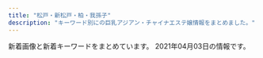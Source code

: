 ```yaml
---
title: "松戸・新松戸・柏・我孫子"
description: "キーワード別にの巨乳アジアン・チャイナエステ嬢情報をまとめました。"
---
```


新着画像と新着キーワードをまとめています。
2021年04月03日の情報です。

<DmmAffiliateIns />
<KeywordTable
  shops={
    [
    {
        "name": "Athena\uff5e\u30a2\u30c6\u30fc\u30ca\uff5e",
        "keywords": {
            "94": 2,
            "E": 1,
            "D": 3,
            "F": 2,
            "86": 3,
            "85": 1,
            "\u80f8": 1
        },
        "station": "JR\u5929\u738b\u53f0\u99c5\u5357\u53e3",
        "img_links": [
            "http://ninutctorlo.xyz/static/picture/nav-003.png",
            "http://ninutctorlo.xyz/uploads/210308/1-21030Q123494W.png",
            "http://ninutctorlo.xyz/uploads/210308/1-21030Q13022241.png",
            "http://ninutctorlo.xyz/static/picture/nav-001.png",
            "http://ninutctorlo.xyz/static/picture/baner.jpg",
            "http://ninutctorlo.xyz/static/picture/cam02.jpg",
            "http://ninutctorlo.xyz/static/picture/nav-002.png",
            "http://ninutctorlo.xyz/uploads/210308/1-21030Q13315957.png",
            "http://ninutctorlo.xyz/uploads/210308/1-21030Q1322L04.png",
            "http://ninutctorlo.xyz/uploads/210308/1-21030Q13124U2.png",
            "http://ninutctorlo.xyz/images/bannar02.png",
            "http://ninutctorlo.xyz/images/bannar01.png",
            "http://ninutctorlo.xyz/static/picture/top-right03.png",
            "http://ninutctorlo.xyz/static/picture/nav-005.png",
            "http://ninutctorlo.xyz/static/picture/nav-004.png",
            "http://ninutctorlo.xyz/uploads/210308/1-21030Q12Z4223.png",
            "http://ninutctorlo.xyz/static/picture/tel.png",
            "http://ninutctorlo.xyz/static/picture/nav-006.png",
            "http://ninutctorlo.xyz/static/picture/top-right001.png"
        ],
        "url": "http://ninutctorlo.xyz/"
    },
    {
        "name": "No.1 -\u30ca\u30f3\u30d0\u30fc\u30ef\u30f3-",
        "img_links": [
            "http://www.no1-massage.xyz/files/034-02.jpg",
            "http://www.no1-massage.xyz/files/022-02.jpg",
            "http://www.no1-massage.xyz/files/031.jpg",
            "http://www.no1-massage.xyz/files/027-02.jpg",
            "http://www.no1-massage.xyz/files/030.jpg",
            "http://www.no1-massage.xyz/images/top.png",
            "http://www.no1-massage.xyz/files/032.jpg",
            "http://www.no1-massage.xyz/files/035-02.jpg",
            "http://www.no1-massage.xyz/files/012.jpg",
            "http://www.no1-massage.xyz/files/024.jpg",
            "http://www.no1-massage.xyz/files/035.jpg",
            "http://www.no1-massage.xyz/files/036-02.jpg",
            "http://www.no1-massage.xyz/files/030-02.jpg",
            "http://www.no1-massage.xyz/files/026.jpg",
            "http://www.no1-massage.xyz/files/032-02.jpg",
            "http://www.no1-massage.xyz/files/017.jpg",
            "http://www.no1-massage.xyz/files/031-02.jpg",
            "http://www.no1-massage.xyz/files/033.jpg",
            "http://www.no1-massage.xyz/files/028-02.jpg",
            "http://www.no1-massage.xyz/files/024-02.jpg",
            "http://www.no1-massage.xyz/files/020.jpg",
            "http://www.no1-massage.xyz/files/021-02.jpg",
            "http://www.no1-massage.xyz/files/036.jpg",
            "http://www.no1-massage.xyz/files/012-02.jpg",
            "http://www.no1-massage.xyz/files/033-02.jpg",
            "http://www.no1-massage.xyz/files/026-02.jpg",
            "http://www.no1-massage.xyz/files/021.jpg",
            "http://www.no1-massage.xyz/files/025-02.jpg",
            "http://www.no1-massage.xyz/files/034.jpg",
            "http://www.no1-massage.xyz/files/037-02.jpg",
            "http://www.no1-massage.xyz/files/027.jpg",
            "http://www.no1-massage.xyz/images/staff_s.png",
            "http://www.no1-massage.xyz/files/022.jpg",
            "http://www.no1-massage.xyz/images/link_s.png",
            "http://www.no1-massage.xyz/files/017-02.jpg",
            "http://www.no1-massage.xyz/files/029.jpg",
            "http://www.no1-massage.xyz/images/news.jpg",
            "http://www.no1-massage.xyz/files/020-02.jpg",
            "http://www.no1-massage.xyz/files/028.jpg",
            "http://www.no1-massage.xyz/files/037.jpg",
            "http://www.no1-massage.xyz/files/025.jpg",
            "http://www.no1-massage.xyz/files/029-02.jpg"
        ],
        "station": "\u938c\u30f6\u8c37\u99c5\u6771\u53e3",
        "keywords": {
            "C": 8,
            "83": 4,
            "F": 2,
            "84": 2,
            "86": 14,
            "D": 28,
            "87": 14,
            "88": 2,
            "85": 2
        },
        "url": "http://www.no1-massage.xyz/"
    },
    {
        "url": "http://es-kirara.work/",
        "keywords": {},
        "station": "\u5357\u6d41\u5c71\u99c5A2\u51fa\u53e3",
        "img_links": [
            "http://es-kirara.work/images/interior_t.jpg",
            "http://es-kirara.work/images/staff_t.jpg",
            "http://es-kirara.work/images/s1.png",
            "http://es-kirara.work/images/head.jpg",
            "http://es-kirara.work/images/news.jpg",
            "http://es-kirara.work/images/3.jpg",
            "http://es-kirara.work/images/int2.png",
            "http://es-kirara.work/img/koko1.jpg",
            "http://es-kirara.work/images/sys2.png",
            "http://es-kirara.work/images/b2.jpg",
            "http://es-kirara.work/images/sys1.png",
            "http://es-kirara.work/img/ririko1.jpg",
            "http://es-kirara.work/images/int1.png",
            "http://es-kirara.work/images/1.jpg",
            "http://es-kirara.work/images/mobile.jpg",
            "http://es-kirara.work/images/2.jpg",
            "http://es-kirara.work/images/tel.jpg",
            "http://es-kirara.work/images/info.png",
            "http://es-kirara.work/images/4.jpg",
            "http://es-kirara.work/img/miho1.jpg",
            "http://es-kirara.work/img/sayuri1.jpg",
            "http://es-kirara.work/images/b1.jpg"
        ],
        "name": "\u697d\u5712\uff5e\u3042\u308f\u308f"
    },
    {
        "keywords": {},
        "url": "http://msg-rlx.com/",
        "station": "JR\u677e\u6238\u99c5\u6771\u53e3",
        "img_links": [
            "http://msg-rlx.com/images/s_staff.jpg",
            "http://msg-rlx.com/staff/mei/01.jpg",
            "http://msg-rlx.com/images/top.jpg",
            "http://msg-rlx.com/staff/rumi/01.jpg",
            "http://msg-rlx.com/images/s_news.jpg",
            "http://msg-rlx.com/images/shop01.jpg",
            "http://msg-rlx.com/images/shop02.jpg",
            "http://msg-rlx.com/staff/ai/01.jpg",
            "http://msg-rlx.com/staff/an/01.jpg",
            "http://msg-rlx.com/staff/mimi/01.jpg",
            "http://msg-rlx.com/images/shop04.jpg",
            "http://msg-rlx.com/staff/saki/01.jpg",
            "http://msg-rlx.com/images/s_pick.jpg",
            "http://msg-rlx.com/images/shop03.jpg"
        ],
        "name": "\u697d\u5712"
    },
    {
        "img_links": [
            "http://www.maskingdom.esturl.com/files/001-02.jpg",
            "http://www.maskingdom.esturl.com/photo_news/upimg/754985a09a8eff3433_2.jpg",
            "http://www.maskingdom.esturl.com/images/m-yejiao.jpg",
            "http://www.maskingdom.esturl.com/files/001.jpg",
            "http://www.maskingdom.esturl.com/images/m-top02.jpg",
            "http://www.maskingdom.esturl.com/images/m-top-right04.jpg",
            "http://www.maskingdom.esturl.com/files/003-02.jpg",
            "http://www.maskingdom.esturl.com/images/top-left01.jpg",
            "http://www.maskingdom.esturl.com/images/call.png",
            "http://www.maskingdom.esturl.com/images/m-right.jpg",
            "http://www.maskingdom.esturl.com/files/005-02.jpg",
            "http://www.maskingdom.esturl.com/images/m-top-right03.jpg",
            "http://www.maskingdom.esturl.com/photo_news/upimg/754985a09a8eff3433_0.jpg",
            "http://www.maskingdom.esturl.com/images/m-head.jpg",
            "http://www.maskingdom.esturl.com/files/002-02.jpg",
            "http://www.maskingdom.esturl.com/images/m-top-right02.jpg",
            "http://www.maskingdom.esturl.com/files/004.jpg",
            "http://www.maskingdom.esturl.com/files/002.jpg",
            "http://www.maskingdom.esturl.com/images/m-top03.jpg",
            "http://www.maskingdom.esturl.com/files/004-02.jpg",
            "http://www.maskingdom.esturl.com/files/005.jpg",
            "http://www.maskingdom.esturl.com/photo_news/upimg/754985a09a8eff3433_1.jpg",
            "http://www.maskingdom.esturl.com/images/m-top-right01.jpg",
            "http://www.maskingdom.esturl.com/images/m-left.jpg",
            "http://www.maskingdom.esturl.com/files/003.jpg"
        ],
        "keywords": {
            "E": 6,
            "89": 2,
            "D": 4,
            "87": 6,
            "88": 2
        },
        "url": "http://www.maskingdom.esturl.com/",
        "name": "MasKINGDOM\uff5e\u30de\u30b9\u30ad\u30f3\u30b0\u30c0\u30e0",
        "station": "JR\u67cf\u99c5\u6771\u53e3"
    },
    {
        "name": "\u30a8\u30f3\u30b8\u30a7\u30eb\u30d9\u30d3\u30fc",
        "station": "JR\u67cf\u99c5\u897f\u53e3",
        "url": "http://massage-est.com/",
        "img_links": [
            "http://massage-est.com/images/cg05.jpg",
            "http://massage-est.com/images/cg061.jpg",
            "http://massage-est.com/images/cg041.jpg",
            "http://massage-est.com/images/sys.jpg",
            "http://massage-est.com/images/cg081.jpg",
            "http://massage-est.com/images/tit2.jpg",
            "http://massage-est.com/images/cg02.jpg",
            "http://massage-est.com/images/cg07.jpg",
            "http://massage-est.com/images/fla.jpg",
            "http://massage-est.com/images/fbf.jpg",
            "http://massage-est.com/images/cg03.jpg",
            "http://massage-est.com/images/cg08.jpg",
            "http://massage-est.com/images/no.png",
            "http://massage-est.com/images/tit1.jpg",
            "http://massage-est.com/images/cg01.jpg",
            "http://massage-est.com/images/fbt.jpg",
            "http://massage-est.com/images/cg071.jpg",
            "http://massage-est.com/images/tit4.jpg",
            "http://massage-est.com/images/tit5.jpg",
            "http://massage-est.com/images/cg06.jpg",
            "http://massage-est.com/images/top.jpg",
            "http://massage-est.com/images/tit3.jpg",
            "http://massage-est.com/images/cg04.jpg"
        ],
        "keywords": {
            "87": 1,
            "85": 2,
            "E": 7,
            "86": 8,
            "D": 3
        }
    },
    {
        "station": "\u521d\u5bcc\u99c5",
        "name": "\u3055\u304f\u3089",
        "img_links": [
            "http://sakura-sakura.work/img/s2.jpg",
            "http://sakura-sakura.work/sp/img/tel.jpg",
            "http://sakura-sakura.work/sp/img/t-r.jpg",
            "http://sakura-sakura.work/sp/img/pc.jpg",
            "http://sakura-sakura.work/img/st4.jpg",
            "http://sakura-sakura.work/sp/img/t-a.jpg",
            "http://sakura-sakura.work/sp/img/t-o.jpg",
            "http://sakura-sakura.work/sp/img/t-t.jpg",
            "http://sakura-sakura.work/img/st5.jpg",
            "http://sakura-sakura.work/sp/img/p6.jpg",
            "http://sakura-sakura.work/sp/img/s6.jpg",
            "http://sakura-sakura.work/img/fla2.jpg",
            "http://sakura-sakura.work/img/fla3.jpg",
            "http://sakura-sakura.work/img/st1.jpg",
            "http://sakura-sakura.work/sp/img/s5.jpg",
            "http://sakura-sakura.work/img/sta6.jpg",
            "http://sakura-sakura.work/sp/img/sys.jpg",
            "http://sakura-sakura.work/img/s1.jpg",
            "http://sakura-sakura.work/sp/img/s1.jpg",
            "http://sakura-sakura.work/img/mo.png",
            "http://sakura-sakura.work/sp/img/s4.jpg",
            "http://sakura-sakura.work/img/st6.jpg",
            "http://sakura-sakura.work/sp/img/t-s.jpg",
            "http://sakura-sakura.work/img/s3.jpg",
            "http://sakura-sakura.work/img/s6.jpg",
            "http://sakura-sakura.work/img/s5.jpg",
            "http://sakura-sakura.work/img/st3.jpg",
            "http://sakura-sakura.work/img/sta3.jpg",
            "http://sakura-sakura.work/img/botton.jpg",
            "http://sakura-sakura.work/img/sta2.jpg",
            "http://sakura-sakura.work/sp/img/pic.jpg",
            "http://sakura-sakura.work/sp/img/cam.jpg",
            "http://sakura-sakura.work/sp/img/s2.jpg",
            "http://sakura-sakura.work/sp/img/info.jpg",
            "http://sakura-sakura.work/img/sta4.jpg",
            "http://sakura-sakura.work/sp/img/time.jpg",
            "http://sakura-sakura.work/sp/img/p2.jpg",
            "http://sakura-sakura.work/img/s4.jpg",
            "http://sakura-sakura.work/img/sta5.jpg",
            "http://sakura-sakura.work/sp/img/p3.jpg",
            "http://sakura-sakura.work/img/fla1.jpg",
            "http://sakura-sakura.work/img/sta1.jpg",
            "http://sakura-sakura.work/img/st2.jpg",
            "http://sakura-sakura.work/sp/img/add.jpg",
            "http://sakura-sakura.work/sp/img/botton.jpg",
            "http://sakura-sakura.work/img/head.jpg",
            "http://sakura-sakura.work/sp/img/tit.jpg",
            "http://sakura-sakura.work/sp/img/s3.jpg"
        ],
        "url": "http://sakura-sakura.work/",
        "keywords": {
            "83": 2,
            "86": 4,
            "C": 13,
            "E": 1,
            "88": 4,
            "85": 2,
            "D": 1
        }
    },
    {
        "img_links": [],
        "url": "https://yui-aroma.com/",
        "name": "\u7d50YUI",
        "keywords": {},
        "station": "JR\u5929\u738b\u53f0\u99c5\u5357\u53e3"
    },
    {
        "img_links": [
            "http://hi-msg.com/reiko/images/stal.png",
            "http://hi-msg.com/reiko/images/m5.png",
            "http://hi-msg.com/reiko/images/accl.jpg",
            "http://hi-msg.com/reiko/images/p-2.png",
            "http://hi-msg.com/reiko/images/recl.jpg",
            "http://hi-msg.com/reiko/images/m1.png",
            "http://hi-msg.com/reiko/images/ll.png",
            "http://hi-msg.com/reiko/images/stabl.jpg",
            "http://hi-msg.com/reiko/images/m6.png",
            "http://hi-msg.com/reiko/images/p-7.png",
            "http://hi-msg.com/reiko/images/p-1.png",
            "http://hi-msg.com/reiko/images/staff-top.png",
            "http://hi-msg.com/reiko/images/m3.png",
            "http://hi-msg.com/reiko/images/p-4.png",
            "http://hi-msg.com/reiko/images/p-3.png",
            "http://hi-msg.com/reiko/images/no.png",
            "http://hi-msg.com/reiko/images/m2.png",
            "http://hi-msg.com/reiko/images/m4.png",
            "http://hi-msg.com/reiko/images/p-5.png"
        ],
        "url": "http://hi-msg.com/reiko/",
        "keywords": {
            "86": 6,
            "D": 1,
            "C": 1
        },
        "station": "JR\u677e\u6238\u99c5\u6771\u53e3",
        "name": "\u9e97\u5b50"
    },
    {
        "img_links": [
            "http://sobaniirune.iest.jp/images/top/top_05.jpg",
            "http://sobaniirune.iest.jp/images/page_top.png",
            "http://sobaniirune.iest.jp/images/home/top.jpg",
            "http://sobaniirune.iest.jp/images/top/top_08.png",
            "http://sobaniirune.iest.jp/images/top/top_02.jpg",
            "http://sobaniirune.iest.jp/images/top/top_06.jpg",
            "http://sobaniirune.iest.jp/images/staff_image/staf_04a.jpg",
            "http://sobaniirune.iest.jp/images/top/top_01.jpg",
            "http://sobaniirune.iest.jp/images/top/top_04.jpg",
            "http://sobaniirune.iest.jp/images/top/top_03.jpg"
        ],
        "keywords": {},
        "station": "JR\u99ac\u6a4b\u99c5\u897f\u53e3",
        "name": "\u305d\u3070\u306b\u3044\u308b\u306d",
        "url": "http://sobaniirune.iest.jp/"
    },
    {
        "name": "\u30d0\u30d6\u30eb\u30de\u30fc\u30e1\u30a4\u30c9",
        "keywords": {},
        "url": "http://www.b-mermaid.work/",
        "img_links": [
            "http://www.b-mermaid.work/staff/hana.jpg",
            "http://www.b-mermaid.work/staff/ritu.jpg",
            "http://www.b-mermaid.work/staff/uta.jpg",
            "http://www.b-mermaid.work/images/int1.jpg",
            "http://www.b-mermaid.work/img/serina1.png",
            "http://www.b-mermaid.work/img/nana1.png",
            "http://www.b-mermaid.work/images/interior_t.jpg",
            "http://www.b-mermaid.work/staff/nana.jpg",
            "http://www.b-mermaid.work/images/4.jpg",
            "http://www.b-mermaid.work/img/uta1.png",
            "http://www.b-mermaid.work/img/ritu1.png",
            "http://www.b-mermaid.work/images/5.jpg",
            "http://www.b-mermaid.work/images/news.jpg",
            "http://www.b-mermaid.work/images/tr.jpg",
            "http://www.b-mermaid.work/images/menu/staff.png",
            "http://www.b-mermaid.work/images/menu/interior.png",
            "http://www.b-mermaid.work/staff/serina.jpg",
            "http://www.b-mermaid.work/images/2.jpg",
            "http://www.b-mermaid.work/images/tgirl.jpg",
            "http://www.b-mermaid.work/img/hana1.png",
            "http://www.b-mermaid.work/images/1.jpg",
            "http://www.b-mermaid.work/img/nina1.png",
            "http://www.b-mermaid.work/images/head.jpg",
            "http://www.b-mermaid.work/images/6.jpg",
            "http://www.b-mermaid.work/images/sys.jpg",
            "http://www.b-mermaid.work/images/staff_t.jpg",
            "http://www.b-mermaid.work/images/menu/top.png",
            "http://www.b-mermaid.work/images/int2.jpg",
            "http://www.b-mermaid.work/images/3.jpg",
            "http://www.b-mermaid.work/staff/nina.jpg"
        ],
        "station": "JR\u67cf\u99c5\u5357\u53e3"
    },
    {
        "img_links": [
            "http://raku.est-u.com/staff/1.jpg",
            "http://raku.est-u.com/images/index_07.png",
            "http://raku.est-u.com/images/index_11.png",
            "http://raku.est-u.com/staff/ai.jpg",
            "http://raku.est-u.com/staff/haru2.jpg",
            "http://raku.est-u.com/images/s3.jpg",
            "http://raku.est-u.com/images/staff.png",
            "http://raku.est-u.com/images/index_02.png",
            "http://raku.est-u.com/images/index_09.png",
            "http://raku.est-u.com/staff/risa2.jpg",
            "http://raku.est-u.com/images/faq.png",
            "http://raku.est-u.com/staff/momo.jpg",
            "http://raku.est-u.com/staff/yuri2.jpg",
            "http://raku.est-u.com/images/s1.jpg",
            "http://raku.est-u.com/images/index_04.png",
            "http://raku.est-u.com/images/index3_10.png",
            "http://raku.est-u.com/images/index_15.png",
            "http://raku.est-u.com/staff/haru.jpg",
            "http://raku.est-u.com/images/s2.jpg",
            "http://raku.est-u.com/staff/aya.jpg",
            "http://raku.est-u.com/images/index_06.png",
            "http://raku.est-u.com/staff/risa.jpg",
            "http://raku.est-u.com/images/index_05.png",
            "http://raku.est-u.com/images/index_14.png",
            "http://raku.est-u.com/images/index2_10.png",
            "http://raku.est-u.com/images/s4.jpg",
            "http://raku.est-u.com/images/index_08.png",
            "http://raku.est-u.com/staff/riri.jpg",
            "http://raku.est-u.com/images/index_16.png",
            "http://raku.est-u.com/images/index_10.png",
            "http://raku.est-u.com/staff/yuri.jpg"
        ],
        "keywords": {},
        "name": "\u697d\u697d",
        "url": "http://raku.est-u.com/",
        "station": "\u516b\u67f1\u99c5"
    },
    {
        "keywords": {
            "D": 20,
            "86": 5,
            "85": 15,
            "C": 12
        },
        "url": "http://sora.jpn.cm/",
        "name": "\u60a0\u697d",
        "img_links": [
            "http://sora.jpn.cm/images/s_info.png",
            "http://sora.jpn.cm/images/top.png",
            "http://sora.jpn.cm/images/room3.jpg",
            "http://sora.jpn.cm/images/room1.jpg",
            "http://sora.jpn.cm/photos/sites/31/2020/10/2020102911360879.jpg",
            "http://sora.jpn.cm/images/s_link.jpg",
            "http://sora.jpn.cm/images/2.jpg",
            "http://sora.jpn.cm/images/room4.jpg",
            "http://sora.jpn.cm/images/mobile.jpg",
            "http://sora.jpn.cm/photos/sites/31/2020/09/2020091914553512.jpg",
            "http://sora.jpn.cm/photos/sites/31/2021/03/2021030212293613.jpg",
            "http://sora.jpn.cm/images/1.jpg",
            "http://sora.jpn.cm/images/room2.jpg",
            "http://sora.jpn.cm/images/4.jpg",
            "http://sora.jpn.cm/images/3.jpg",
            "http://sora.jpn.cm/images/line1.png",
            "http://sora.jpn.cm/photos/sites/31/2021/03/202103021229346.jpg",
            "http://sora.jpn.cm/images/s_staff.jpg"
        ],
        "station": "JR\u5317\u677e\u6238\u99c5\u6771\u53e3"
    },
    {
        "keywords": {},
        "station": "JR\u677e\u6238\u99c5\u897f\u53e3",
        "url": "https://www.p-garden.work/",
        "img_links": [
            "https://www.p-garden.work/images/sys3.jpg",
            "https://www.p-garden.work/images/sys4.jpg",
            "https://www.p-garden.work/images/news_t.jpg",
            "https://www.p-garden.work/images/news.png",
            "https://www.p-garden.work/img/miyu1.jpg",
            "https://www.p-garden.work/img/aki1.jpg",
            "https://www.p-garden.work/staff/miyu.jpg",
            "https://www.p-garden.work/img/ruru1.jpg",
            "https://www.p-garden.work/staff/ruru.jpg",
            "https://www.p-garden.work/img/rena1.jpg",
            "https://www.p-garden.work/images/b1.jpg",
            "https://www.p-garden.work/staff/rena.jpg",
            "https://www.p-garden.work/images/head.jpg",
            "https://www.p-garden.work/staff/nao.jpg",
            "https://www.p-garden.work/images/staff_t.jpg",
            "https://www.p-garden.work/img/nao1.jpg",
            "https://www.p-garden.work/images/b2.jpg",
            "https://www.p-garden.work/staff/nene.jpg",
            "https://www.p-garden.work/img/nene1.jpg",
            "https://www.p-garden.work/images/interior_t.jpg",
            "https://www.p-garden.work/images/int2.png",
            "https://www.p-garden.work/images/int1.png",
            "https://www.p-garden.work/staff/aki.jpg",
            "https://www.p-garden.work/images/rec1.jpg",
            "https://www.p-garden.work/images/sys2.jpg",
            "https://www.p-garden.work/images/rec2.jpg"
        ],
        "name": "\u677e\u6238\u697d\u5712"
    },
    {
        "station": "\u516b\u67f1\u99c5\u5317\u53e3",
        "img_links": [
            "http://roarii.esmens.com/css/nav/nav-006.png",
            "http://roarii.esmens.com/css/nav/nav-003.png",
            "http://roarii.esmens.com/css/nav/nav-001.png",
            "http://roarii.esmens.com/css/topright0002.jpg",
            "http://roarii.esmens.com/css/staff/staff06-c.jpg",
            "http://roarii.esmens.com/css/tel.png",
            "http://roarii.esmens.com/css/staff/staff07-a.jpg",
            "http://roarii.esmens.com/css/staff/staff06-b.jpg",
            "http://roarii.esmens.com/css/staff/staff02-a.jpg",
            "http://roarii.esmens.com/css/staff/staff08-a.jpg",
            "http://roarii.esmens.com/css/staff/staff08-b.jpg",
            "http://roarii.esmens.com/css/foot-tel.png",
            "http://roarii.esmens.com/css/staff/staff010-a.jpg",
            "http://roarii.esmens.com/css/nav/nav-005.png",
            "http://roarii.esmens.com/css/nav/nav-002.png",
            "http://roarii.esmens.com/css/staff/staff07-b.jpg",
            "http://roarii.esmens.com/css/nav/nav-004.png",
            "http://roarii.esmens.com/css/staff/staff010-b.jpg",
            "http://roarii.esmens.com/css/staff/staff05-b.jpg",
            "http://roarii.esmens.com/css/c001.jpg",
            "http://roarii.esmens.com/css/staff/staff05-a.jpg"
        ],
        "url": "http://roarii.esmens.com/",
        "keywords": {
            "D": 2,
            "89": 1,
            "F": 3,
            "95": 2,
            "93": 1,
            "85": 1,
            "90": 1
        },
        "name": "\u30ed\u30fc\u30e4\u30ea"
    },
    {
        "keywords": {
            "86": 8,
            "87": 4
        },
        "url": "http://secretgarden0607.com/",
        "name": "SecretGarden",
        "img_links": [
            "http://secretgarden0607.com/img/st061.jpg",
            "http://secretgarden0607.com/img/st032.jpg",
            "http://secretgarden0607.com/img/st013.jpg",
            "http://secretgarden0607.com/img/noo.png",
            "http://secretgarden0607.com/img/f1.jpg",
            "http://secretgarden0607.com/img/st012.jpg",
            "http://secretgarden0607.com/img/st121.jpg",
            "http://secretgarden0607.com/img/st031.jpg",
            "http://secretgarden0607.com/img/st122.jpg",
            "http://secretgarden0607.com/img/st022.jpg",
            "http://secretgarden0607.com/img/st01.jpg",
            "http://secretgarden0607.com/img/st03.jpg",
            "http://secretgarden0607.com/img/no.png",
            "http://secretgarden0607.com/img/tit1.jpg",
            "http://secretgarden0607.com/img/st072.jpg",
            "http://secretgarden0607.com/img/st034.jpg",
            "http://secretgarden0607.com/img/st024.jpg",
            "http://secretgarden0607.com/img/st123.jpg",
            "http://secretgarden0607.com/img/st063.jpg",
            "http://secretgarden0607.com/img/st062.jpg",
            "http://secretgarden0607.com/img/st071.jpg",
            "http://secretgarden0607.com/img/tit.jpg",
            "http://secretgarden0607.com/img/st07.jpg",
            "http://secretgarden0607.com/img/st06.jpg",
            "http://secretgarden0607.com/img/st033.jpg",
            "http://secretgarden0607.com/img/st023.jpg",
            "http://secretgarden0607.com/img/st011.jpg",
            "http://secretgarden0607.com/img/st02.jpg",
            "http://secretgarden0607.com/img/st12.jpg",
            "http://secretgarden0607.com/img/st021.jpg",
            "http://secretgarden0607.com/img/haya.jpg",
            "http://secretgarden0607.com/img/st073.jpg",
            "http://secretgarden0607.com/img/tit2.jpg"
        ],
        "station": "JR\u65b0\u677e\u6238\u99c5"
    },
    {
        "url": "http://hi-msg.com/tomato2/",
        "station": "JR\u677e\u6238\u99c5",
        "img_links": [],
        "name": "\u30c8\u30de\u30c8\uff5eTomato",
        "keywords": {}
    },
    {
        "url": "http://y-yu.work/",
        "img_links": [
            "http://y-yu.work/images/right.png",
            "http://y-yu.work/images/sisu.jpg",
            "http://y-yu.work/images/menu/staff.png",
            "http://y-yu.work/img/goku1.jpg",
            "http://y-yu.work/img/erina1.jpg",
            "http://y-yu.work/images/menu/top.png",
            "http://y-yu.work/images/sys.png",
            "http://y-yu.work/images/rec.jpg",
            "http://y-yu.work/images/int1.jpg",
            "http://y-yu.work/staff/goku.jpg",
            "http://y-yu.work/images/int2.png",
            "http://y-yu.work/images/menu/interior.png",
            "http://y-yu.work/images/tel.png",
            "http://y-yu.work/staff/an.jpg",
            "http://y-yu.work/staff/erina.jpg",
            "http://y-yu.work/img/an1.jpg",
            "http://y-yu.work/images/tg.png",
            "http://y-yu.work/images/time.jpg",
            "http://y-yu.work/images/interior_t.jpg",
            "http://y-yu.work/images/news.jpg",
            "http://y-yu.work/images/staff_t.jpg",
            "http://y-yu.work/images/ac1.jpg"
        ],
        "station": "\u516b\u67f1\u99c5\u5357\u53e3",
        "keywords": {},
        "name": "First Class\uff5e\u30d5\u30a1\u30fc\u30b9\u30c8\u30af\u30e9\u30b9"
    },
    {
        "keywords": {
            "90": 2,
            "D": 1,
            "91": 1,
            "F": 3,
            "85": 1,
            "95": 1,
            "C": 1
        },
        "name": "\u30d5\u30a7\u30a2\u30ea-\u30c6\u30fc\u30eb",
        "img_links": [
            "http://koukoku.xyz/fairy/css/staff/staff0004-b.png",
            "http://koukoku.xyz/fairy/css/foot01.jpg",
            "http://koukoku.xyz/fairy/css/staff/staff006-b.png",
            "http://koukoku.xyz/fairy/css/cam-01.jpg",
            "http://koukoku.xyz/fairy/images/call.png",
            "http://koukoku.xyz/fairy/css/staff/staff07-a.png",
            "http://koukoku.xyz/fairy/css/staff/staff005-b.png",
            "http://koukoku.xyz/fairy/css/staff/staff0003-b.png",
            "http://koukoku.xyz/fairy/css/m-head03.jpg",
            "http://koukoku.xyz/fairy/css/m-top004.jpg"
        ],
        "station": "JR\u65b0\u516b\u67f1\u99c5",
        "url": "http://koukoku.xyz/fairy/"
    },
    {
        "img_links": [
            "http://www.oasis.masg.info/images/pick.png",
            "http://www.oasis.masg.info/images/r1.jpg",
            "http://www.oasis.masg.info/images/shop/shop02.jpg",
            "http://www.oasis.masg.info/images/shop/shop04.jpg",
            "http://www.oasis.masg.info/files/012.jpg",
            "http://www.oasis.masg.info/images/face.png",
            "http://www.oasis.masg.info/images/shop/shop01.jpg",
            "http://www.oasis.masg.info/files/005.jpg",
            "http://www.oasis.masg.info/images/r4.jpg",
            "http://www.oasis.masg.info/files/006.jpg",
            "http://www.oasis.masg.info/files/013.jpg",
            "http://www.oasis.masg.info/images/top.png",
            "http://www.oasis.masg.info/images/s_link.png",
            "http://www.oasis.masg.info/images/s_staff.png",
            "http://www.oasis.masg.info/images/news.png",
            "http://www.oasis.masg.info/files/010.jpg",
            "http://www.oasis.masg.info/images/r2.jpg",
            "http://www.oasis.masg.info/files/004.jpg",
            "http://www.oasis.masg.info/images/r5.jpg",
            "http://www.oasis.masg.info/images/bj2.jpg",
            "http://www.oasis.masg.info/files/009.jpg",
            "http://www.oasis.masg.info/files/001.jpg",
            "http://www.oasis.masg.info/images/shop/shop03.jpg",
            "http://www.oasis.masg.info/files/002.jpg",
            "http://www.oasis.masg.info/files/003.jpg",
            "http://www.oasis.masg.info/images/end.png",
            "http://www.oasis.masg.info/files/011.jpg",
            "http://www.oasis.masg.info/files/008.jpg"
        ],
        "station": "\u938c\u30f6\u8c37\u99c5\u6771\u53e3",
        "keywords": {
            "85": 2,
            "86": 4,
            "88": 1,
            "C": 3,
            "D": 9,
            "87": 5
        },
        "url": "http://www.oasis.masg.info/",
        "name": "\u30aa\u30a2\u30b7\u30b9\uff5eOasis\uff5e"
    },
    {
        "name": "\u59eb",
        "station": "JR\u677e\u6238\u99c5\u6771\u53e3",
        "img_links": [
            "http://hime.ests.co/photos/sites/27/2019/12/2019122608265227.jpg",
            "http://hime.ests.co/images/end.png",
            "http://hime.ests.co/images/s_pick.jpg",
            "http://hime.ests.co/images/s_staff.jpg",
            "http://hime.ests.co/images/room3.jpg",
            "http://hime.ests.co/images/room1.jpg",
            "http://hime.ests.co/images/info.jpg",
            "http://hime.ests.co/images/s3.jpg",
            "http://hime.ests.co/images/room2.jpg",
            "http://hime.ests.co/images/mobile.jpg",
            "http://hime.ests.co/photos/sites/27/2020/07/2020072809021138.jpg",
            "http://hime.ests.co/photos/sites/27/2020/11/2020111505294566.jpg",
            "http://hime.ests.co/photos/sites/27/2019/12/2019122608134647.jpg",
            "http://hime.ests.co/images/s_link.jpg",
            "http://hime.ests.co/images/s_news.jpg",
            "http://hime.ests.co/photos/sites/27/2020/11/2020111505294488.jpg",
            "http://hime.ests.co/images/top.png",
            "http://hime.ests.co/images/room4.jpg",
            "http://hime.ests.co/images/s1.jpg"
        ],
        "keywords": {
            "C": 1,
            "D": 4,
            "83": 1,
            "86": 4
        },
        "url": "http://hime.ests.co/"
    },
    {
        "name": "\u611b",
        "keywords": {},
        "url": "http://e-yu.link/",
        "img_links": [],
        "station": "JR\u5357\u67cf\u99c5\u897f\u53e3"
    },
    {
        "img_links": [
            "http://coatour.xyz/uploads/201008/1-20100Q45T3919.jpg",
            "http://coatour.xyz/uploads/180621/1-1P621101232H4.png",
            "http://coatour.xyz/templets/default/picture/head.jpg",
            "http://coatour.xyz/uploads/201008/1-20100Q45952415.jpg",
            "http://coatour.xyz/templets/default/picture/interior_t.jpg",
            "http://coatour.xyz/templets/default/picture/staff_t.jpg",
            "http://coatour.xyz/uploads/allimg/180620/1-1P6201013133b.jpg",
            "http://coatour.xyz/uploads/180620/1-1P62010154K00.png",
            "http://coatour.xyz/templets/default/picture/rec1.png",
            "http://coatour.xyz/uploads/201008/1-20100Q4592T40.jpg",
            "http://coatour.xyz/uploads/180620/1-1P62010193X63.jpg",
            "http://coatour.xyz/templets/default/picture/news.jpg",
            "http://coatour.xyz/uploads/181211/1-1Q2111433162D.jpg",
            "http://coatour.xyz/uploads/210209/1-2102091H2003E.jpg"
        ],
        "keywords": {},
        "url": "http://coatour.xyz/",
        "name": "\u3075\u308f\u3075\u308f",
        "station": "JR\u99ac\u6a4b\u99c5\u897f\u53e3"
    },
    {
        "img_links": [
            "http://es-candy.work/images/staff_t.jpg",
            "http://es-candy.work/images/sisu2.jpg",
            "http://es-candy.work/images/sm.jpg",
            "http://es-candy.work/images/sys2.jpg",
            "http://es-candy.work/sp/images/newsb.jpg",
            "http://es-candy.work/sp/images/ac2.jpg",
            "http://es-candy.work/images/up.png",
            "http://es-candy.work/sp/staff/yui.jpg",
            "http://es-candy.work/sp/images/pc.jpg",
            "http://es-candy.work/images/int2.jpg",
            "http://es-candy.work/sp/images/int1.jpg",
            "http://es-candy.work/images/head.jpg",
            "http://es-candy.work/sp/images/staff_t.jpg",
            "http://es-candy.work/sp/images/head.jpg",
            "http://es-candy.work/staff/yui.jpg",
            "http://es-candy.work/sp/staff/nanami.jpg",
            "http://es-candy.work/images/tgirl.jpg",
            "http://es-candy.work/img/yui1.jpg",
            "http://es-candy.work/sp/img/sati1.jpg",
            "http://es-candy.work/images/1.jpg",
            "http://es-candy.work/sp/images/footer.jpg",
            "http://es-candy.work/images/interior_t.jpg",
            "http://es-candy.work/img/nanami1.jpg",
            "http://es-candy.work/images/ac2.jpg",
            "http://es-candy.work/sp/img/nanami1.jpg",
            "http://es-candy.work/sp/images/rec2.jpg",
            "http://es-candy.work/sp/images/sys1.jpg",
            "http://es-candy.work/sp/images/tel.jpg",
            "http://es-candy.work/sp/images/int2.jpg",
            "http://es-candy.work/sp/staff/sati.jpg",
            "http://es-candy.work/images/rec2.jpg",
            "http://es-candy.work/sp/images/topgirl.jpg",
            "http://es-candy.work/images/tr.jpg",
            "http://es-candy.work/images/3.jpg",
            "http://es-candy.work/sp/staff/rina.jpg",
            "http://es-candy.work/staff/sati.jpg",
            "http://es-candy.work/sp/images/top.jpg",
            "http://es-candy.work/images/ac1.jpg",
            "http://es-candy.work/sp/menu/home.jpg",
            "http://es-candy.work/images/int1.jpg",
            "http://es-candy.work/sp/images/sys2.jpg",
            "http://es-candy.work/images/sisu_t.jpg",
            "http://es-candy.work/staff/rina.jpg",
            "http://es-candy.work/sp/img/yui1.jpg",
            "http://es-candy.work/images/sys1.jpg",
            "http://es-candy.work/sp/images/news.jpg",
            "http://es-candy.work/sp/images/interior_t.jpg",
            "http://es-candy.work/sp/images/comment.jpg",
            "http://es-candy.work/sp/images/int4.jpg",
            "http://es-candy.work/images/rec1.jpg",
            "http://es-candy.work/images/4.jpg",
            "http://es-candy.work/sp/menu/interior.jpg",
            "http://es-candy.work/sp/menu/staff.jpg",
            "http://es-candy.work/images/int4.jpg",
            "http://es-candy.work/sp/img/rina1.jpg",
            "http://es-candy.work/sp/images/rec1.jpg",
            "http://es-candy.work/images/sisu1.jpg",
            "http://es-candy.work/sp/images/ac1.jpg",
            "http://es-candy.work/img/rina1.jpg",
            "http://es-candy.work/img/sati1.jpg",
            "http://es-candy.work/sp/images/sisu.jpg",
            "http://es-candy.work/images/news.jpg",
            "http://es-candy.work/images/2.jpg",
            "http://es-candy.work/staff/nanami.jpg",
            "http://es-candy.work/sp/images/int3.jpg",
            "http://es-candy.work/images/int3.jpg"
        ],
        "name": "LOVER",
        "keywords": {
            "87": 1,
            "86": 1,
            "89": 1,
            "88": 1
        },
        "station": "JR\u65b0\u677e\u6238\u99c5",
        "url": "http://es-candy.work/"
    },
    {
        "station": "JR\u677e\u6238\u99c5\u897f\u53e3",
        "url": "https://koyuki-room.ests.jp/",
        "img_links": [
            "https://koyuki-room.ests.jp/images/sp_mainimg.jpg",
            "https://koyuki-room.ests.jp/images/ac5.jpg",
            "https://koyuki-room.ests.jp/images/ac4.jpg",
            "https://koyuki-room.ests.jp/images/img_teaser.jpg",
            "https://koyuki-room.ests.jp/images/ac3.jpg",
            "https://koyuki-room.ests.jp/images/service2.jpg",
            "https://koyuki-room.ests.jp/images/ac1.jpg",
            "https://koyuki-room.ests.jp/photos/sites/77/2020/11/202011110732216.jpg",
            "https://koyuki-room.ests.jp/images/mainimg.jpg",
            "https://koyuki-room.ests.jp/images/service1.jpg",
            "https://koyuki-room.ests.jp/images/service3.jpg",
            "https://koyuki-room.ests.jp/images/service4.jpg",
            "https://koyuki-room.ests.jp/photos/sites/77/2020/11/2020111107322026.jpg",
            "https://koyuki-room.ests.jp/images/pagetop.png",
            "https://koyuki-room.ests.jp/images/ac2.jpg",
            "https://koyuki-room.ests.jp/images/sp_img_teaser.jpg"
        ],
        "name": "\u5c0f\u96ea\u306e\u90e8\u5c4b",
        "keywords": {
            "86": 4,
            "87": 4,
            "C": 11,
            "D": 8
        }
    },
    {
        "name": "\u7652\u3057\u306e\u7cbe\u970a",
        "img_links": [
            "http://www.n-rakuen.work/images/interior_t.jpg",
            "http://www.n-rakuen.work/si/i3.png",
            "http://www.n-rakuen.work/images/head.jpg",
            "http://www.n-rakuen.work/images/int1.jpg",
            "http://www.n-rakuen.work/img/koko2.jpg",
            "http://www.n-rakuen.work/img/natumi1.jpg",
            "http://www.n-rakuen.work/si/i2.png",
            "http://www.n-rakuen.work/images/staff_t.jpg",
            "http://www.n-rakuen.work/img/natumi2.jpg",
            "http://www.n-rakuen.work/img/moe1.jpg",
            "http://www.n-rakuen.work/img/sasa1.jpg",
            "http://www.n-rakuen.work/images/3.jpg",
            "http://www.n-rakuen.work/images/2.jpg",
            "http://www.n-rakuen.work/img/koko1.jpg",
            "http://www.n-rakuen.work/images/sisu.jpg",
            "http://www.n-rakuen.work/images/mobile.jpg",
            "http://www.n-rakuen.work/images/sys.jpg",
            "http://www.n-rakuen.work/img/sasa2.jpg",
            "http://www.n-rakuen.work/si/s1.png",
            "http://www.n-rakuen.work/images/tel.jpg",
            "http://www.n-rakuen.work/si/s2.png",
            "http://www.n-rakuen.work/images/5.jpg",
            "http://www.n-rakuen.work/si/i1.png",
            "http://www.n-rakuen.work/images/news.jpg",
            "http://www.n-rakuen.work/images/int2.jpg",
            "http://www.n-rakuen.work/images/8.jpg",
            "http://www.n-rakuen.work/si/s3.png",
            "http://www.n-rakuen.work/img/moe2.jpg",
            "http://www.n-rakuen.work/si/i4.png",
            "http://www.n-rakuen.work/si/s4.png"
        ],
        "station": "\u4e94\u9999\u99c5\u6771\u53e3",
        "keywords": {},
        "url": "http://www.n-rakuen.work/"
    },
    {
        "name": "\u9752\u7a7a",
        "url": "http://aozora.iest.jp/",
        "station": "\u516b\u67f1\u99c5\u5317\u53e3",
        "img_links": [
            "http://aozora.iest.jp/images/wenzi-staff.png",
            "http://aozora.iest.jp/layer/images/top/top_08.png",
            "http://aozora.iest.jp/layer/images/top.jpg",
            "http://aozora.iest.jp/images/staff_08.jpg",
            "http://aozora.iest.jp/layer/images/top/top_06.jpg",
            "http://aozora.iest.jp/layer/images/top/top_05.jpg",
            "http://aozora.iest.jp/images/top1.jpg",
            "http://aozora.iest.jp/images/staff_bj4.png",
            "http://aozora.iest.jp/images/ser3.jpg",
            "http://aozora.iest.jp/layer/images/top/top_01.jpg",
            "http://aozora.iest.jp/images/staff_bj1.png",
            "http://aozora.iest.jp/layer/images/top/top_04.jpg",
            "http://aozora.iest.jp/images/ser2.jpg",
            "http://aozora.iest.jp/images/staff_09.jpg",
            "http://aozora.iest.jp/layer/images/top/top_02.jpg",
            "http://aozora.iest.jp/images/staff_01.jpg",
            "http://aozora.iest.jp/images/s_service.png",
            "http://aozora.iest.jp/images/ser1.jpg",
            "http://aozora.iest.jp/layer/images/top/top_03.jpg",
            "http://aozora.iest.jp/images/staff_07.jpg",
            "http://aozora.iest.jp/images/top2.jpg",
            "http://aozora.iest.jp/images/staff_03.jpg",
            "http://aozora.iest.jp/images/ser4.jpg",
            "http://aozora.iest.jp/images/s_info.png",
            "http://aozora.iest.jp/images/info.png",
            "http://aozora.iest.jp/images/1.jpg"
        ],
        "keywords": {
            "85": 9,
            "86": 3,
            "87": 3
        }
    },
    {
        "url": "http://yuen.est-u.com/",
        "name": "\u512a\u82d1",
        "station": "\u516b\u67f1\u99c5\u5357\u53e3",
        "img_links": [
            "http://yuen.est-u.com/images/index_10.png",
            "http://yuen.est-u.com/images/index_06.png",
            "http://yuen.est-u.com/images/index_05.png",
            "http://yuen.est-u.com/images/index_12.png",
            "http://yuen.est-u.com/images/staff_08.png",
            "http://yuen.est-u.com/images/index_08.png",
            "http://yuen.est-u.com/images/pick_08.png",
            "http://yuen.est-u.com/images/index_04.png"
        ],
        "keywords": {}
    },
    {
        "name": "Love\u3086\u3086",
        "keywords": {
            "D": 4,
            "F": 1,
            "E": 1,
            "86": 6
        },
        "url": "http://massage-relax.blue/",
        "station": "JR\u67cf\u99c5\u897f\u53e3",
        "img_links": [
            "http://massage-relax.blue/images/an_2_01.jpg",
            "http://massage-relax.blue/images/slider/slide1s.png",
            "http://massage-relax.blue/images/staff_images/cg01.jpg",
            "http://massage-relax.blue/images/slider/slide2s.png",
            "http://massage-relax.blue/images/staff_images/cg072.jpg",
            "http://massage-relax.blue/images/an_6_02.jpg",
            "http://massage-relax.blue/images/staff_images/cg031.jpg",
            "http://massage-relax.blue/images/slider/slide3.png",
            "http://massage-relax.blue/images/index_01.jpg",
            "http://massage-relax.blue/images/staff_images/cg02.jpg",
            "http://massage-relax.blue/images/an_6_01.jpg",
            "http://massage-relax.blue/images/slider/slide2.png",
            "http://massage-relax.blue/images/staff_images/cg051.jpg",
            "http://massage-relax.blue/images/staff_images/cg03.jpg",
            "http://massage-relax.blue/images/an_1_02.jpg",
            "http://massage-relax.blue/images/an_4_01.jpg",
            "http://massage-relax.blue/images/an_1_01.jpg",
            "http://massage-relax.blue/images/staff_images/cg05.jpg",
            "http://massage-relax.blue/images/staff_images/cg071.jpg",
            "http://massage-relax.blue/images/ff.jpg",
            "http://massage-relax.blue/images/staff_images/cg07.jpg",
            "http://massage-relax.blue/images/an_5_01.jpg",
            "http://massage-relax.blue/images/an_3_02.jpg",
            "http://massage-relax.blue/images/staff_images/cg06.jpg",
            "http://massage-relax.blue/images/no.png",
            "http://massage-relax.blue/images/an_3_01.jpg",
            "http://massage-relax.blue/images/an_2_02.jpg",
            "http://massage-relax.blue/images/slider/slide3s.png",
            "http://massage-relax.blue/images/slider/slide1.png",
            "http://massage-relax.blue/images/an_5_02.jpg",
            "http://massage-relax.blue/images/an_4_02.jpg"
        ]
    },
    {
        "url": "http://rosesea.info/",
        "keywords": {
            "84": 2,
            "E": 2,
            "D": 7,
            "87": 2,
            "88": 1,
            "C": 21,
            "86": 7,
            "F": 1
        },
        "name": "Rose Sea",
        "station": "JR\u65b0\u677e\u6238\u99c5",
        "img_links": [
            "http://rosesea.info/img/st7.jpg",
            "http://rosesea.info/img/sta5.jpg",
            "http://rosesea.info/img/sta13.jpg",
            "http://rosesea.info/img/sta11.jpg",
            "http://rosesea.info/img/st05.jpg",
            "http://rosesea.info/i/img/sta7.jpg",
            "http://rosesea.info/img/sta12.jpg",
            "http://rosesea.info/i/img/sta13.jpg",
            "http://rosesea.info/img/st10.jpg",
            "http://rosesea.info/img/sta9.jpg",
            "http://rosesea.info/i/img/sta9.jpg",
            "http://rosesea.info/i/img/sta2.jpg",
            "http://rosesea.info/img/r9.jpg",
            "http://rosesea.info/img/sta10.jpg",
            "http://rosesea.info/img/s10.jpg",
            "http://rosesea.info/img/sta8.jpg",
            "http://rosesea.info/img/sta3.jpg",
            "http://rosesea.info/img/fla.jpg",
            "http://rosesea.info/img/sta7.jpg",
            "http://rosesea.info/img/st11.jpg",
            "http://rosesea.info/img/st8.jpg",
            "http://rosesea.info/img/botton.jpg",
            "http://rosesea.info/i/img/acc.jpg",
            "http://rosesea.info/i/img/sta11.jpg",
            "http://rosesea.info/img/mo.png",
            "http://rosesea.info/i/img/r2.jpg",
            "http://rosesea.info/i/img/sta1.jpg",
            "http://rosesea.info/i/img/sta3.jpg",
            "http://rosesea.info/img/s13.jpg",
            "http://rosesea.info/img/sta1.jpg",
            "http://rosesea.info/i/img/sta5.jpg",
            "http://rosesea.info/img/s12.jpg",
            "http://rosesea.info/img/s9.jpg",
            "http://rosesea.info/img/s7.jpg",
            "http://rosesea.info/i/img/sta12.jpg",
            "http://rosesea.info/img/st5.jpg",
            "http://rosesea.info/img/st6.jpg",
            "http://rosesea.info/img/st12.jpg",
            "http://rosesea.info/img/st13.jpg",
            "http://rosesea.info/img/st9.jpg",
            "http://rosesea.info/img/s6.jpg",
            "http://rosesea.info/img/s11.jpg",
            "http://rosesea.info/img/s8.jpg",
            "http://rosesea.info/i/img/r1.jpg",
            "http://rosesea.info/img/st1.jpg",
            "http://rosesea.info/img/st3.jpg",
            "http://rosesea.info/img/st4.jpg",
            "http://rosesea.info/i/img/sta6.jpg",
            "http://rosesea.info/img/s5.jpg",
            "http://rosesea.info/i/img/sta4.jpg",
            "http://rosesea.info/i/img/r3.jpg",
            "http://rosesea.info/i/img/r4.jpg",
            "http://rosesea.info/i/img/sta10.jpg",
            "http://rosesea.info/i/img/sta8.jpg",
            "http://rosesea.info/img/sta4.jpg",
            "http://rosesea.info/img/sta6.jpg"
        ]
    },
    {
        "name": "\u6e80\u5929\u661f",
        "station": "JR\u65b0\u516b\u67f1\u99c5",
        "keywords": {
            "E": 4,
            "85": 6,
            "88": 1,
            "87": 3,
            "C": 29,
            "86": 11,
            "D": 17
        },
        "url": "http://tagurou.xyz.mn/",
        "img_links": [
            "http://tagurou.xyz.mn/photos/sites/6/2019/10/2019102414385819.jpg",
            "http://tagurou.xyz.mn/images/s_news.jpg",
            "http://tagurou.xyz.mn/photos/sites/6/2019/09/2019091016392780.jpg",
            "http://tagurou.xyz.mn/photos/sites/6/2019/03/2019030418105444.jpg",
            "http://tagurou.xyz.mn/photos/sites/6/2019/09/2019091016461939.jpg",
            "http://tagurou.xyz.mn/photos/sites/6/2019/11/2019110404544922.jpg",
            "http://tagurou.xyz.mn/photos/sites/6/2020/01/2020010910135316.jpg",
            "http://tagurou.xyz.mn/photos/sites/6/2019/12/2019120408461259.jpg",
            "http://tagurou.xyz.mn/photos/sites/6/2019/05/201905311324065.jpg",
            "http://tagurou.xyz.mn/photos/sites/6/2019/03/201903041651535.jpg",
            "http://tagurou.xyz.mn/photos/sites/6/2019/10/2019102903281868.jpg",
            "http://tagurou.xyz.mn/photos/sites/6/2019/11/2019111303001243.jpg",
            "http://tagurou.xyz.mn/images/s_link.jpg",
            "http://tagurou.xyz.mn/photos/sites/6/2019/11/2019111303001512.jpg",
            "http://tagurou.xyz.mn/photos/sites/6/2019/03/2019030917094368.jpg",
            "http://tagurou.xyz.mn/photos/sites/6/2019/03/2019030416515471.jpg",
            "http://tagurou.xyz.mn/images/mobile.jpg",
            "http://tagurou.xyz.mn/images/room2.jpg",
            "http://tagurou.xyz.mn/photos/sites/6/2019/09/2019092511413276.jpg",
            "http://tagurou.xyz.mn/photos/sites/6/2020/01/202001030529215.jpg",
            "http://tagurou.xyz.mn/photos/sites/6/2019/12/2019120408461554.jpg",
            "http://tagurou.xyz.mn/images/room3.jpg",
            "http://tagurou.xyz.mn/photos/sites/6/2019/03/201903181033330.jpg",
            "http://tagurou.xyz.mn/images/room4.jpg",
            "http://tagurou.xyz.mn/images/top.jpg",
            "http://tagurou.xyz.mn/photos/sites/6/2020/03/2020030706483424.jpg",
            "http://tagurou.xyz.mn/photos/sites/6/2019/08/201908131018080.jpg",
            "http://tagurou.xyz.mn/photos/sites/6/2020/11/2020113008475911.jpg",
            "http://tagurou.xyz.mn/photos/sites/6/2019/12/2019122007323851.jpg",
            "http://tagurou.xyz.mn/photos/sites/6/2020/03/2020030706483054.jpg",
            "http://tagurou.xyz.mn/photos/sites/6/2019/05/201905231327331.jpg",
            "http://tagurou.xyz.mn/photos/sites/6/2019/05/2019051010374753.jpg",
            "http://tagurou.xyz.mn/images/info.jpg",
            "http://tagurou.xyz.mn/images/room1.jpg",
            "http://tagurou.xyz.mn/photos/sites/6/2019/11/2019111805350313.jpg",
            "http://tagurou.xyz.mn/images/s_staff.jpg"
        ]
    },
    {
        "name": "Nice time\u30fb\u30ca\u30a4\u30b9\u30bf\u30a4\u30e0",
        "station": "JR\u677e\u6238\u99c5\u6771\u53e3",
        "img_links": [
            "http://ms-treat.com/css/staff/new.jpg",
            "http://ms-treat.com/staff/mari/01.jpg",
            "http://ms-treat.com/css/nav/nav-005.jpg",
            "http://ms-treat.com/css/staff/up.jpg",
            "http://ms-treat.com/css/nav/nav-004.jpg",
            "http://ms-treat.com/css/tel01.png",
            "http://ms-treat.com/css/nav/nav-003.jpg",
            "http://ms-treat.com/staff/kaori/01.jpg",
            "http://ms-treat.com/css/nav/nav-002.jpg",
            "http://ms-treat.com/css/top-left02.jpg",
            "http://ms-treat.com/css/nav/nav-001.jpg",
            "http://ms-treat.com/staff/miwa/01.jpg",
            "http://ms-treat.com/staff/mimi/01.jpg",
            "http://ms-treat.com/css/top02.jpg",
            "http://ms-treat.com/css/top-left0001.jpg",
            "http://ms-treat.com/css/nav/nav-006.jpg"
        ],
        "keywords": {},
        "url": "http://ms-treat.com/"
    },
    {
        "url": "http://lavender-massage.work/",
        "name": "\u30e9\u30d9\u30f3\u30c0\u30fc",
        "station": "JR\u65b0\u677e\u6238\u99c5",
        "keywords": {
            "85": 6,
            "86": 1,
            "84": 1,
            "C": 23,
            "83": 1
        },
        "img_links": [
            "http://lavender-massage.work/img/st31.jpg",
            "http://lavender-massage.work/i/img/g030.jpg",
            "http://lavender-massage.work/img/sta33.jpg",
            "http://lavender-massage.work/img/s41.jpg",
            "http://lavender-massage.work/img/st41.jpg",
            "http://lavender-massage.work/img/st32.jpg",
            "http://lavender-massage.work/img/st39.jpg",
            "http://lavender-massage.work/img/st42.jpg",
            "http://lavender-massage.work/img/s33.jpg",
            "http://lavender-massage.work/i/img/g033.jpg",
            "http://lavender-massage.work/i/img/r2.jpg",
            "http://lavender-massage.work/img/s36.jpg",
            "http://lavender-massage.work/i/img/r1.jpg",
            "http://lavender-massage.work/i/img/g041.jpg",
            "http://lavender-massage.work/i/img/g028.jpg",
            "http://lavender-massage.work/i/img/g036.jpg",
            "http://lavender-massage.work/img/st43.jpg",
            "http://lavender-massage.work/img/sta43.jpg",
            "http://lavender-massage.work/img/st36.jpg",
            "http://lavender-massage.work/img/sta36.jpg",
            "http://lavender-massage.work/i/img/g043.jpg",
            "http://lavender-massage.work/i/img/g039.jpg",
            "http://lavender-massage.work/i/img/g038.jpg",
            "http://lavender-massage.work/i/img/g39.jpg",
            "http://lavender-massage.work/img/s39.jpg",
            "http://lavender-massage.work/img/sta32.jpg",
            "http://lavender-massage.work/img/st33.jpg",
            "http://lavender-massage.work/img/st039.jpg",
            "http://lavender-massage.work/img/sta38.jpg",
            "http://lavender-massage.work/img/st38.jpg",
            "http://lavender-massage.work/img/s31.jpg",
            "http://lavender-massage.work/img/sta42.jpg",
            "http://lavender-massage.work/img/sta31.jpg",
            "http://lavender-massage.work/img/sta39.jpg",
            "http://lavender-massage.work/img/s38.jpg",
            "http://lavender-massage.work/img/s42.jpg",
            "http://lavender-massage.work/i/img/g031.jpg",
            "http://lavender-massage.work/img/sta41.jpg",
            "http://lavender-massage.work/img/s43.jpg",
            "http://lavender-massage.work/img/mo.png",
            "http://lavender-massage.work/i/img/g032.jpg",
            "http://lavender-massage.work/i/img/r3.jpg",
            "http://lavender-massage.work/i/img/g042.jpg",
            "http://lavender-massage.work/i/img/r4.jpg",
            "http://lavender-massage.work/img/botton.jpg",
            "http://lavender-massage.work/i/img/g027.jpg"
        ]
    },
    {
        "img_links": [
            "https://sumire08.com/wp-content/uploads/2020/09/74EB8777-E396-43D8-8098-FFF449CF98DB-644x1024.jpeg",
            "https://sumire08.com/wp-content/uploads/2019/06/88DA8E06-DC87-471F-97D2-9B35F6C1EAF9.jpeg",
            "https://sumire08.com/wp-content/uploads/2019/06/EB745AF9-1651-4266-B473-E84442AAE4A6-120x68.jpeg",
            "https://sumire08.com/wp-content/uploads/2019/04/S__1425425-120x68.jpg",
            "https://sumire08.com/wp-content/uploads/2019/06/88DA8E06-DC87-471F-97D2-9B35F6C1EAF9-120x68.jpeg",
            "https://sumire08.com/wp-content/uploads/2019/07/0198D22C-A5E9-448B-8246-2D1FD87415E9-300x180.jpeg",
            "https://sumire08.com/wp-content/uploads/2019/03/main1920-1-160x90.jpg",
            "https://sumire08.com/wp-content/uploads/2019/03/GK059_350A.jpg",
            "https://sumire08.com/wp-content/uploads/2019/03/DAA3E4FD-EE6D-4667-808C-B0B7E216ED19.jpeg",
            "https://sumire08.com/wp-content/uploads/2019/09/\u30e2\u30d0\u30a4\u30eb\u7528\u30b9\u30e9\u30a4\u30c0\u30fc\u30a4\u30e1\u30fc\u30b8\u4e2d\u5fc31.jpg",
            "https://sumire08.com/wp-content/uploads/2019/03/bk004-1.jpg",
            "https://sumire08.com/wp-content/uploads/2019/07/836D4D0B-3584-48E2-960E-AEDE1593D320-160x90.jpeg",
            "https://sumire08.com/wp-content/uploads/2020/09/C4AAD404-2CE0-491A-A0AB-7658AD4D3871-160x90.jpeg",
            "https://sumire08.com/wp-content/uploads/2020/11/ACE363F2-F98D-48C1-84E6-EC0D7CEFEC29-620x1024.jpeg",
            "https://sumire08.com/wp-content/uploads/2019/07/0198D22C-A5E9-448B-8246-2D1FD87415E9-160x90.jpeg",
            "https://sumire08.com/wp-content/uploads/2020/09/C4DE7C44-6432-4BEF-963C-6B836897424D.jpeg",
            "https://sumire08.com/wp-content/uploads/2020/09/25417438-E741-4545-8F8C-7CDFA7B1999B-320x180.jpeg",
            "https://sumire08.com/wp-content/uploads/2020/09/C4AAD404-2CE0-491A-A0AB-7658AD4D3871.jpeg",
            "https://sumire08.com/wp-content/uploads/2019/03/AF856AB1-4F49-4CF8-B4DF-B0C333520A91-160x90.jpeg",
            "https://sumire08.com/wp-content/uploads/2020/09/44A30A8D-E1A7-479A-BDD3-B7EAC5E292BD-614x1024.jpeg",
            "https://sumire08.com/wp-content/uploads/2019/03/9C050184-A4D0-4E0F-A6CD-193C7568CE47-320x180.jpeg",
            "https://sumire08.com/wp-content/uploads/2019/06/4D842BE5-A516-461E-84CF-083FDE3D5314-160x90.jpeg",
            "https://sumire08.com/wp-content/uploads/2020/09/DC01A3CA-FF4D-4AC3-8B2E-1519635952C3.jpeg",
            "https://sumire08.com/wp-content/uploads/2019/06/88DA8E06-DC87-471F-97D2-9B35F6C1EAF9-160x90.jpeg",
            "https://sumire08.com/wp-content/uploads/2020/09/DC01A3CA-FF4D-4AC3-8B2E-1519635952C3-320x180.jpeg",
            "https://sumire08.com/wp-content/uploads/2019/03/5BF21ED1-6E3F-40F5-90F5-AFF002B0F4D1.jpeg",
            "https://sumire08.com/wp-content/uploads/2019/03/\u30ab\u30e9\u30e0\u51852.jpg",
            "https://sumire08.com/wp-content/uploads/2020/09/25417438-E741-4545-8F8C-7CDFA7B1999B-160x90.jpeg",
            "https://sumire08.com/wp-content/uploads/2019/05/S__2785293.jpg",
            "https://sumire08.com/wp-content/uploads/2019/10/F3C22A77-B168-4265-9976-F7F2E5EE943A.jpeg",
            "https://sumire08.com/wp-content/uploads/2020/09/C4DE7C44-6432-4BEF-963C-6B836897424D-320x180.jpeg",
            "https://sumire08.com/wp-content/uploads/2020/09/C4DE7C44-6432-4BEF-963C-6B836897424D-120x68.jpeg",
            "https://sumire08.com/wp-content/uploads/2019/09/\u30e1\u30a4\u30f3\u30b9\u30e9\u30a4\u30c0\u30fc\u30a4\u30e1\u30fc\u30b8\u4e2d\u5fc31.jpg",
            "https://sumire08.com/wp-content/uploads/2021/03/BEAB89DD-36A4-430C-86AF-25C6D5175B56-120x68.png",
            "https://sumire08.com/wp-content/uploads/2019/04/76DD58DB-FDAE-4D56-BA5A-8B8E3F779211-120x68.jpeg",
            "https://sumire08.com/wp-content/uploads/2019/03/4EBE579C-CE3E-4804-8620-E11E8D58FB25.jpeg",
            "https://sumire08.com/wp-content/uploads/2019/03/21E4A043-87C3-4B75-895F-E0FBDC8E99A9.jpeg",
            "https://sumire08.com/wp-content/uploads/2020/09/83419704-8AFB-4BAF-B5EC-E2B52BD5DF7C-160x90.jpeg",
            "https://sumire08.com/wp-content/uploads/2020/09/C4DE7C44-6432-4BEF-963C-6B836897424D-160x90.jpeg",
            "https://sumire08.com/wp-content/uploads/2019/04/056E9668-8936-4183-9339-0EC56BB0B591.jpeg",
            "https://sumire08.com/wp-content/uploads/2020/09/83419704-8AFB-4BAF-B5EC-E2B52BD5DF7C-120x68.jpeg",
            "https://sumire08.com/wp-content/uploads/2019/09/\u30b3\u30f3\u30c6\u30f3\u30c41A.jpg",
            "https://sumire08.com/wp-content/uploads/2019/03/main1920-2-160x90.jpg",
            "https://sumire08.com/wp-content/uploads/2021/03/0E5A8739-FE27-471F-B978-65F978347D00.jpeg",
            "https://sumire08.com/wp-content/uploads/2020/09/C4AAD404-2CE0-491A-A0AB-7658AD4D3871-320x180.jpeg",
            "https://sumire08.com/wp-content/uploads/2019/07/0198D22C-A5E9-448B-8246-2D1FD87415E9-300x200.jpeg",
            "https://sumire08.com/wp-content/uploads/2019/06/4D842BE5-A516-461E-84CF-083FDE3D5314.jpeg",
            "https://sumire08.com/wp-content/uploads/2019/04/321B3864-B704-4F0A-90DA-22A3998EA845.jpeg",
            "https://sumire08.com/wp-content/uploads/2020/09/C4AAD404-2CE0-491A-A0AB-7658AD4D3871-120x68.jpeg",
            "https://sumire08.com/wp-content/uploads/2019/03/GK035_350A.jpg",
            "https://sumire08.com/wp-content/uploads/2019/03/859E09EF-886F-4C35-B000-A366C2B292EC.jpeg",
            "https://sumire08.com/wp-content/themes/cocoon-master/images/no-image-160.png",
            "https://sumire08.com/wp-content/uploads/2019/03/245F4F25-D9B5-4281-8445-3C18965D3FDC.jpeg",
            "https://sumire08.com/wp-content/uploads/2019/07/0198D22C-A5E9-448B-8246-2D1FD87415E9-120x68.jpeg",
            "https://sumire08.com/wp-content/uploads/2019/07/56009B85-F870-4B3B-9FF8-21CD8C0EC755-160x90.jpeg",
            "https://sumire08.com/wp-content/uploads/2019/09/top_03.jpg",
            "https://sumire08.com/wp-content/uploads/2020/09/DC01A3CA-FF4D-4AC3-8B2E-1519635952C3-160x90.jpeg",
            "https://sumire08.com/wp-content/uploads/2019/04/76DD58DB-FDAE-4D56-BA5A-8B8E3F779211-160x90.jpeg",
            "https://sumire08.com/wp-content/uploads/2019/09/12791E13-31BE-4C40-A77F-A967E5FB1622.jpeg",
            "https://sumire08.com/wp-content/uploads/2019/03/B6BB0A08-2659-4F1B-BCF6-F5FE2B6F3701.jpeg",
            "https://sumire08.com/wp-content/uploads/2019/06/FA1314BC-C8A1-428B-A668-A693A8969285-160x90.jpeg",
            "https://sumire08.com/wp-content/uploads/2019/07/WeChat-Image_20190726200941.jpg",
            "https://sumire08.com/wp-content/uploads/2019/03/GK069_350A.jpg",
            "https://sumire08.com/wp-content/uploads/2020/09/83419704-8AFB-4BAF-B5EC-E2B52BD5DF7C.jpeg",
            "https://sumire08.com/wp-content/uploads/2019/03/1150EB8A-7284-4825-AF6E-AAD665667452.jpeg",
            "https://sumire08.com/wp-content/uploads/2020/09/DC01A3CA-FF4D-4AC3-8B2E-1519635952C3-120x68.jpeg",
            "https://sumire08.com/wp-content/uploads/2019/03/8061AAED-5A22-454C-9644-258D4AAA56D9.jpeg",
            "https://sumire08.com/wp-content/uploads/2019/06/88DA8E06-DC87-471F-97D2-9B35F6C1EAF9-320x180.jpeg",
            "https://sumire08.com/wp-content/uploads/2019/07/1B69056E-3F5C-4E99-8B7F-71E6004F2AB9-160x90.jpeg",
            "https://sumire08.com/wp-content/uploads/2020/09/92477948-FF9B-45E6-9332-B09153F1CC19-160x90.jpeg",
            "https://sumire08.com/wp-content/uploads/2019/07/836D4D0B-3584-48E2-960E-AEDE1593D320.jpeg",
            "https://sumire08.com/wp-content/uploads/2020/09/898DFBCC-F518-4ADA-8E86-C6273285E9FE-160x90.jpeg",
            "https://sumire08.com/wp-content/uploads/2019/06/EB745AF9-1651-4266-B473-E84442AAE4A6-160x90.jpeg",
            "https://sumire08.com/wp-content/uploads/2019/03/gahag-0115202049.jpg",
            "https://sumire08.com/wp-content/uploads/2019/04/321B3864-B704-4F0A-90DA-22A3998EA845-160x90.jpeg",
            "https://sumire08.com/wp-content/uploads/2020/01/345F71DC-DE68-446D-B19D-93DC50E55B5C-160x90.jpeg",
            "https://sumire08.com/wp-content/uploads/2020/09/83419704-8AFB-4BAF-B5EC-E2B52BD5DF7C-320x180.jpeg"
        ],
        "station": "JR\u65b0\u677e\u6238\u99c5",
        "name": "\u3059\u307f\u308c",
        "url": "https://sumire08.com/",
        "keywords": {}
    },
    {
        "keywords": {
            "88": 1,
            "C": 5,
            "89": 1,
            "86": 2,
            "85": 1
        },
        "url": "http://g-rlx.info/",
        "img_links": [
            "http://g-rlx.info/images/tit_staff.jpg",
            "http://g-rlx.info/images/index_09.jpg",
            "http://g-rlx.info/images/index_04.jpg",
            "http://g-rlx.info/images/index_08.jpg",
            "http://g-rlx.info/girl/01.jpg",
            "http://g-rlx.info/images/index_06.jpg",
            "http://g-rlx.info/girl/girl06.jpg",
            "http://g-rlx.info/girl/00.jpg",
            "http://g-rlx.info/images/index_11.jpg",
            "http://g-rlx.info/images/tit_infomaiton.jpg",
            "http://g-rlx.info/images/tit_info.jpg",
            "http://g-rlx.info/girl/girl01.jpg",
            "http://g-rlx.info/images/sys_12.jpg",
            "http://g-rlx.info/images/index_14.jpg",
            "http://g-rlx.info/images/tit_sys.jpg",
            "http://g-rlx.info/girl/girl03.jpg",
            "http://g-rlx.info/images/index_05.jpg",
            "http://g-rlx.info/images/index_13.jpg",
            "http://g-rlx.info/images/rec_12.jpg",
            "http://g-rlx.info/images/index_07.jpg",
            "http://g-rlx.info/images/tit_acc.jpg",
            "http://g-rlx.info/images/info.jpg",
            "http://g-rlx.info/images/tit_link.jpg",
            "http://g-rlx.info/girl/girl05a.jpg",
            "http://g-rlx.info/girl/girl02.jpg",
            "http://g-rlx.info/images/index_02.jpg"
        ],
        "name": "\u685c",
        "station": "JR\u65b0\u677e\u6238\u99c5"
    },
    {
        "keywords": {
            "86": 47
        },
        "img_links": [
            "http://melpomene-est.xyz/images/tel.png",
            "http://melpomene-est.xyz/images/cg06.jpg",
            "http://melpomene-est.xyz/images/b5.jpg",
            "http://melpomene-est.xyz/images/b3.jpg",
            "http://melpomene-est.xyz/images/cg05.jpg",
            "http://melpomene-est.xyz/images/cg08.jpg",
            "http://melpomene-est.xyz/images/b1.jpg",
            "http://melpomene-est.xyz/images/roser.png",
            "http://melpomene-est.xyz/images/cg07.jpg",
            "http://melpomene-est.xyz/images/rosel.png",
            "http://melpomene-est.xyz/images/cg10.jpg",
            "http://melpomene-est.xyz/images/cg02.jpg",
            "http://melpomene-est.xyz/images/b6.jpg",
            "http://melpomene-est.xyz/images/cg03.jpg",
            "http://melpomene-est.xyz/images/cg01.jpg",
            "http://melpomene-est.xyz/images/b2.jpg",
            "http://melpomene-est.xyz/images/b4.jpg"
        ],
        "station": "JR\u5357\u67cf\u99c5\u897f\u53e3",
        "name": "\u30df\u30eb\u30ad\u30fc",
        "url": "http://melpomene-est.xyz/"
    },
    {
        "keywords": {},
        "url": "http://aroma-esthe.biz/",
        "name": "\u305b\u305b\u3089\u304e",
        "img_links": [
            "http://aroma-esthe.biz/images/call.png",
            "http://aroma-esthe.biz/css/m-top-right02.jpg",
            "http://aroma-esthe.biz/css/staff/staff04.png",
            "http://aroma-esthe.biz/css/staff/staff05.png",
            "http://aroma-esthe.biz/css/staff/staff06.png",
            "http://aroma-esthe.biz/css/m-top02.jpg",
            "http://aroma-esthe.biz/css/m-top-right04.jpg",
            "http://aroma-esthe.biz/css/top-left01.jpg",
            "http://aroma-esthe.biz/css/m-head.jpg",
            "http://aroma-esthe.biz/css/m-left.jpg",
            "http://aroma-esthe.biz/css/staff/staff03.png",
            "http://aroma-esthe.biz/css/m-top-right03.jpg",
            "http://aroma-esthe.biz/css/m-right.jpg",
            "http://aroma-esthe.biz/css/staff/staff01.png",
            "http://aroma-esthe.biz/css/m-yejiao.jpg",
            "http://aroma-esthe.biz/css/m-top-right01.jpg",
            "http://aroma-esthe.biz/css/staff/staff02.png"
        ],
        "station": "JR\u65b0\u516b\u67f1\u99c5"
    },
    {
        "name": "Abigale\u30fb\u30a2\u30d3\u30ac\u30ec",
        "keywords": {},
        "img_links": [],
        "url": "http://abigale.xyz.mn/",
        "station": "JR\u677e\u6238\u99c5\u897f\u53e3"
    },
    {
        "name": "\u516b\u67f1\u5b66\u5712",
        "url": "https://gakuen.jpn.vin/",
        "img_links": [
            "https://gakuen.jpn.vin/photos/sites/26/2021/04/2021040119261773.jpg",
            "https://gakuen.jpn.vin/images/g10.jpg",
            "https://gakuen.jpn.vin/images/s_link.jpg",
            "https://gakuen.jpn.vin/images/g15.jpg",
            "https://gakuen.jpn.vin/images/g7.jpg",
            "https://gakuen.jpn.vin/images/staff_bj3.jpg",
            "https://gakuen.jpn.vin/images/g3.jpg",
            "https://gakuen.jpn.vin/images/g16.jpg",
            "https://gakuen.jpn.vin/photos/sites/26/2021/04/2021040119262660.jpg",
            "https://gakuen.jpn.vin/photos/sites/26/2021/04/2021040119262714.jpg",
            "https://gakuen.jpn.vin/images/mobile.jpg",
            "https://gakuen.jpn.vin/photos/sites/26/2021/04/2021040119261822.jpg",
            "https://gakuen.jpn.vin/images/g1.jpg",
            "https://gakuen.jpn.vin/images/2.jpg",
            "https://gakuen.jpn.vin/images/info2.jpg",
            "https://gakuen.jpn.vin/photos/sites/26/2021/04/2021040119262085.jpg",
            "https://gakuen.jpn.vin/images/news1.jpg",
            "https://gakuen.jpn.vin/images/pick.jpg",
            "https://gakuen.jpn.vin/photos/sites/26/2021/04/202104011926198.jpg",
            "https://gakuen.jpn.vin/images/g13.jpg",
            "https://gakuen.jpn.vin/images/g17.jpg",
            "https://gakuen.jpn.vin/images/s_cosplay.jpg",
            "https://gakuen.jpn.vin/images/g2.jpg",
            "https://gakuen.jpn.vin/images/1.jpg",
            "https://gakuen.jpn.vin/images/s_staff.jpg",
            "https://gakuen.jpn.vin/photos/sites/26/2021/04/2021040119262861.jpg",
            "https://gakuen.jpn.vin/images/g8.jpg",
            "https://gakuen.jpn.vin/photos/sites/26/2021/04/2021040119261915.jpg",
            "https://gakuen.jpn.vin/images/info.jpg",
            "https://gakuen.jpn.vin/images/top.jpg"
        ],
        "station": "\u516b\u67f1\u99c5",
        "keywords": {}
    },
    {
        "img_links": [
            "http://www.miwaku.mensest.com/files/005.jpg",
            "http://www.miwaku.mensest.com/files/003-02.jpg",
            "http://www.miwaku.mensest.com/photo_news/upimg/572856035f5905b81e_0.jpg",
            "http://www.miwaku.mensest.com/files/010-02.jpg",
            "http://www.miwaku.mensest.com/files/005-02.jpg",
            "http://www.miwaku.mensest.com/files/003-03.jpg",
            "http://www.miwaku.mensest.com/files/010-03.jpg",
            "http://www.miwaku.mensest.com/files/004.jpg",
            "http://www.miwaku.mensest.com/files/003.jpg",
            "http://www.miwaku.mensest.com/files/006-03.jpg",
            "http://www.miwaku.mensest.com/files/004-03.jpg",
            "http://www.miwaku.mensest.com/img/about_me.jpg",
            "http://www.miwaku.mensest.com/files/001.jpg",
            "http://www.miwaku.mensest.com/files/012.jpg",
            "http://www.miwaku.mensest.com/files/001-03.jpg",
            "http://www.miwaku.mensest.com/files/004-02.jpg",
            "http://www.miwaku.mensest.com/files/010.jpg",
            "http://www.miwaku.mensest.com/files/006-02.jpg",
            "http://www.miwaku.mensest.com/img/featured_post.jpg",
            "http://www.miwaku.mensest.com/files/005-03.jpg",
            "http://www.miwaku.mensest.com/files/012-03.jpg",
            "http://www.miwaku.mensest.com/files/006.jpg",
            "http://www.miwaku.mensest.com/files/001-02.jpg",
            "http://www.miwaku.mensest.com/photo_news/upimg/76147601b87ed4b8aa_2.jpg",
            "http://www.miwaku.mensest.com/files/012-02.jpg",
            "http://www.miwaku.mensest.com/photo_news/upimg/9715060542b19d065a_0.jpg"
        ],
        "keywords": {
            "87": 36,
            "86": 24,
            "83": 12,
            "85": 12,
            "D": 48,
            "C": 36
        },
        "name": "\u9b45\u60d1-\u307f\u308f\u304f-",
        "url": "http://www.miwaku.mensest.com/",
        "station": "\u5357\u6d41\u5c71\u99c5A1\u51fa\u53e3"
    },
    {
        "keywords": {},
        "url": "http://chokohoto.xyz/",
        "img_links": [
            "http://chokohoto.xyz/uploads/200608/1-20060QK211234.jpg",
            "http://chokohoto.xyz/style/images/index-miru_03.jpg",
            "http://chokohoto.xyz/uploads/210215/1-21021515321VH.jpg",
            "http://chokohoto.xyz/uploads/210305/1-210305140R01c.jpg",
            "http://chokohoto.xyz/style/images/nav-sys.jpg",
            "http://chokohoto.xyz/style/images/zhuyi.jpg",
            "http://chokohoto.xyz/style/images/t3.png",
            "http://chokohoto.xyz/uploads/201203/1-2012031HR6309.jpg",
            "http://chokohoto.xyz/uploads/200608/1-20060QK1404Q.jpg",
            "http://chokohoto.xyz/style/images/index-miru_06.jpg",
            "http://chokohoto.xyz/style/images/index-miru_18.jpg",
            "http://chokohoto.xyz/uploads/190129/1-1Z129133H9E3.jpg",
            "http://chokohoto.xyz/style/images/t4.jpg",
            "http://chokohoto.xyz/style/images/s-bian.png",
            "http://chokohoto.xyz/style/images/nav2-sta.png",
            "http://chokohoto.xyz/uploads/200608/1-20060QK101292.jpg",
            "http://chokohoto.xyz/style/images/sys.jpg",
            "http://chokohoto.xyz/style/images/t2.png",
            "http://chokohoto.xyz/uploads/201203/1-2012031HIV52.jpg",
            "http://chokohoto.xyz/style/images/t6.jpg"
        ],
        "station": "\u5357\u6d41\u5c71\u99c5A2\u51fa\u53e3",
        "name": "37.5\u2103"
    },
    {
        "keywords": {
            "86": 9,
            "D": 8,
            "E": 1
        },
        "name": "\u685c",
        "station": "JR\u677e\u6238\u99c5\u6771\u53e3",
        "url": "http://xn--vckg5a5c7c8c1czd.biz/",
        "img_links": [
            "http://xn--vckg5a5c7c8c1czd.biz/img/root.jpg",
            "http://xn--vckg5a5c7c8c1czd.biz/img/syst.jpg",
            "http://xn--vckg5a5c7c8c1czd.biz/img/cg8.jpg",
            "http://xn--vckg5a5c7c8c1czd.biz/img/top.jpg",
            "http://xn--vckg5a5c7c8c1czd.biz/img/ro1.jpg",
            "http://xn--vckg5a5c7c8c1czd.biz/img/cg6.jpg",
            "http://xn--vckg5a5c7c8c1czd.biz/img/lint.jpg",
            "http://xn--vckg5a5c7c8c1czd.biz/img/r3.jpg",
            "http://xn--vckg5a5c7c8c1czd.biz/img/r2.jpg",
            "http://xn--vckg5a5c7c8c1czd.biz/img/bb.png",
            "http://xn--vckg5a5c7c8c1czd.biz/img/stat.jpg",
            "http://xn--vckg5a5c7c8c1czd.biz/img/rect.jpg",
            "http://xn--vckg5a5c7c8c1czd.biz/img/r1.jpg",
            "http://xn--vckg5a5c7c8c1czd.biz/img/cg51.jpg",
            "http://xn--vckg5a5c7c8c1czd.biz/img/cg3.jpg",
            "http://xn--vckg5a5c7c8c1czd.biz/img/cg10.jpg",
            "http://xn--vckg5a5c7c8c1czd.biz/img/cg71.jpg",
            "http://xn--vckg5a5c7c8c1czd.biz/img/acct.jpg",
            "http://xn--vckg5a5c7c8c1czd.biz/img/cg2.jpg",
            "http://xn--vckg5a5c7c8c1czd.biz/img/r4.jpg",
            "http://xn--vckg5a5c7c8c1czd.biz/img/cg7.jpg",
            "http://xn--vckg5a5c7c8c1czd.biz/img/cg1.jpg",
            "http://xn--vckg5a5c7c8c1czd.biz/img/cg5.jpg",
            "http://xn--vckg5a5c7c8c1czd.biz/img/cg9.jpg"
        ]
    },
    {
        "img_links": [
            "http://cutegirl.este88.com/images/main1.jpg",
            "http://cutegirl.este88.com/girl/miyuki1.jpg",
            "http://cutegirl.este88.com/girl/minami1.jpg",
            "http://cutegirl.este88.com/images/footer-l.png",
            "http://cutegirl.este88.com/images/interior_t.jpg",
            "http://cutegirl.este88.com/images/kp.png",
            "http://cutegirl.este88.com/images/sys1.jpg",
            "http://cutegirl.este88.com/images/staff.png",
            "http://cutegirl.este88.com/images/sys2.jpg",
            "http://cutegirl.este88.com/images/esthe1.jpg",
            "http://cutegirl.este88.com/images/home.png",
            "http://cutegirl.este88.com/girl/sakura1.jpg",
            "http://cutegirl.este88.com/images/esthe2.jpg",
            "http://cutegirl.este88.com/girl/aika1.jpg",
            "http://cutegirl.este88.com/images/main-sp.jpg",
            "http://cutegirl.este88.com/images/esthe3.jpg",
            "http://cutegirl.este88.com/images/staff_t.jpg",
            "http://cutegirl.este88.com/images/footer-r.png",
            "http://cutegirl.este88.com/girl/arisa1.jpg"
        ],
        "keywords": {},
        "station": "JR\u67cf\u99c5\u6771\u53e3",
        "url": "http://cutegirl.este88.com/",
        "name": "\u30ad\u30e5\u30fc\u30c8\u30ac\u30fc\u30eb"
    },
    {
        "url": "http://ikoi-teien.info/",
        "station": "JR\u677e\u6238\u99c5\u6771\u53e3",
        "name": "\u61a9\u3044\u306e\u5ead\u5712",
        "img_links": [
            "http://ikoi-teien.info/images/top.jpg",
            "http://ikoi-teien.info/images/s2.jpg",
            "http://ikoi-teien.info/images/g1.jpg",
            "http://ikoi-teien.info/images/a09.jpg",
            "http://ikoi-teien.info/images/tisato.jpg",
            "http://ikoi-teien.info/images/a07.jpg",
            "http://ikoi-teien.info/images/mobile.jpg",
            "http://ikoi-teien.info/images/zi_staff.png",
            "http://ikoi-teien.info/images/a10.jpg",
            "http://ikoi-teien.info/images/1.jpg",
            "http://ikoi-teien.info/images/a06.jpg",
            "http://ikoi-teien.info/images/g0.jpg",
            "http://ikoi-teien.info/images/s1.jpg"
        ],
        "keywords": {
            "C": 8
        }
    },
    {
        "name": "\u30db\u30ef\u30a4\u30c8",
        "keywords": {},
        "img_links": [
            "https://www.white.8reiwa.com/000jpg/aroma/009grapefruit.jpg",
            "https://www.white.8reiwa.com/s/000jpg/aroma/008ylang.jpg",
            "https://www.white.8reiwa.com/000jpg/room/t002.jpg",
            "https://www.white.8reiwa.com/s/000jpg/aroma/006orenge.jpg",
            "https://www.white.8reiwa.com/000jpg/room/t001.jpg",
            "https://www.white.8reiwa.com/s/000jpg/t002.jpg",
            "https://www.white.8reiwa.com/s/000jpg/aroma/001rosewood.jpg",
            "https://www.white.8reiwa.com/s/000jpg/aroma/004pepermint.jpg",
            "https://www.white.8reiwa.com/s/000jpg/room/t005.jpg",
            "https://www.white.8reiwa.com/s/000jpg/aroma/003lavender.jpg",
            "https://www.white.8reiwa.com/000jpg/room/t006.jpg",
            "https://www.white.8reiwa.com/000jpg/aroma/008ylang.jpg",
            "https://www.white.8reiwa.com/000jpg/room/t003.jpg",
            "https://www.white.8reiwa.com/s/000jpg/t003.jpg",
            "https://www.white.8reiwa.com/s/000jpg/aroma/005eucglobulus.jpg",
            "https://www.white.8reiwa.com/s/000jpg/aroma/009grapefruit.jpg",
            "https://www.white.8reiwa.com/000jpg/room/t008.jpg",
            "https://www.white.8reiwa.com/000jpg/room/t005.jpg",
            "https://www.white.8reiwa.com/s/000jpg/room/t001.jpg",
            "https://www.white.8reiwa.com/s/000jpg/room/t002.jpg",
            "https://www.white.8reiwa.com/000jpg/t003.jpg",
            "https://www.white.8reiwa.com/000jpg/aroma/003lavender.jpg",
            "https://www.white.8reiwa.com/000jpg/aroma/007rosemarry.jpg",
            "https://www.white.8reiwa.com/000jpg/aroma/002teatree.jpg",
            "https://www.white.8reiwa.com/s/000jpg/room/t008.jpg",
            "https://www.white.8reiwa.com/000_p/003_368.jpg",
            "https://www.white.8reiwa.com/000_p/001_856.jpg",
            "https://www.white.8reiwa.com/000jpg/aroma/001rosewood.jpg",
            "https://www.white.8reiwa.com/000gif/qri.png",
            "https://www.white.8reiwa.com/s/000_p/001_856.jpg",
            "https://www.white.8reiwa.com/000_p/002_516.jpg",
            "https://www.white.8reiwa.com/s/000_p/003_368.jpg",
            "https://www.white.8reiwa.com/s/000jpg/bg002.jpg",
            "https://www.white.8reiwa.com/s/000jpg/t001.jpg",
            "https://www.white.8reiwa.com/000jpg/room/t004.jpg",
            "https://www.white.8reiwa.com/000jpg/t002.jpg",
            "https://www.white.8reiwa.com/s/000jpg/aroma/007rosemarry.jpg",
            "https://www.white.8reiwa.com/000jpg/aroma/004pepermint.jpg",
            "https://www.white.8reiwa.com/s/000jpg/room/t006.jpg",
            "https://www.white.8reiwa.com/s/000jpg/aroma/010lemon.jpg",
            "https://www.white.8reiwa.com/s/000jpg/room/t007.jpg",
            "https://www.white.8reiwa.com/000jpg/aroma/005eucglobulus.jpg",
            "https://www.white.8reiwa.com/s/000jpg/aroma/002teatree.jpg",
            "https://www.white.8reiwa.com/s/000jpg/room/t004.jpg",
            "https://www.white.8reiwa.com/000jpg/aroma/010lemon.jpg",
            "https://www.white.8reiwa.com/000jpg/aroma/006orenge.jpg",
            "https://www.white.8reiwa.com/s/000_p/002_516.jpg",
            "https://www.white.8reiwa.com/000jpg/akasuri001.jpg",
            "https://www.white.8reiwa.com/000gif/qrs.png",
            "https://www.white.8reiwa.com/000jpg/t001.jpg",
            "https://www.white.8reiwa.com/s/000jpg/room/t003.jpg",
            "https://www.white.8reiwa.com/000jpg/room/t007.jpg",
            "https://www.white.8reiwa.com/s/000jpg/akasuri001.jpg"
        ],
        "url": "https://www.white.8reiwa.com/",
        "station": "JR\u5929\u738b\u53f0\u99c5\u5357\u53e3"
    },
    {
        "img_links": [],
        "station": "JR\u65b0\u677e\u6238\u99c5\u6771\u53e3",
        "keywords": {},
        "name": "\u30b8\u30e3\u30b9\u30df\u30f3",
        "url": "https://js.uouono.com/"
    },
    {
        "keywords": {},
        "url": "http://treat-arm.com/",
        "img_links": [
            "http://treat-arm.com/css/top-left02.jpg",
            "http://treat-arm.com/css/top-left0001.jpg",
            "http://treat-arm.com/css/nav/nav-002.jpg",
            "http://treat-arm.com/staff/nao/01.jpg",
            "http://treat-arm.com/css/nav/nav-005.jpg",
            "http://treat-arm.com/css/nav/nav-003.jpg",
            "http://treat-arm.com/staff/mimi/01.jpg",
            "http://treat-arm.com/css/nav/nav-004.jpg",
            "http://treat-arm.com/staff/sara/01.jpg",
            "http://treat-arm.com/css/staff/new.jpg",
            "http://treat-arm.com/css/staff/up.jpg",
            "http://treat-arm.com/css/top02.jpg",
            "http://treat-arm.com/css/nav/nav-006.jpg",
            "http://treat-arm.com/css/tel01.png",
            "http://treat-arm.com/css/nav/nav-001.jpg"
        ],
        "station": "JR\u5357\u67cf\u99c5\u897f\u53e3",
        "name": "Lucky"
    },
    {
        "station": "\u6d41\u5c71\u304a\u304a\u305f\u304b\u306e\u68ee\u99c5\u897f\u53e3",
        "keywords": {},
        "name": "\u96ea\u306e\u83ef",
        "url": "http://yukinohana.iest.jp/",
        "img_links": [
            "http://yukinohana.iest.jp/images/massage/massage_03b.jpg",
            "http://yukinohana.iest.jp/images/top/top_08.png",
            "http://yukinohana.iest.jp/images/massage/massage_la.jpg",
            "http://yukinohana.iest.jp/images/demo/slider/images/slide3.png",
            "http://yukinohana.iest.jp/images/index_page_top.png",
            "http://yukinohana.iest.jp/images/staff_image/staff_04a.jpg",
            "http://yukinohana.iest.jp/images/massage/massage_01b.jpg",
            "http://yukinohana.iest.jp/images/massage/massage_01a.jpg",
            "http://yukinohana.iest.jp/images/top/top_02.jpg",
            "http://yukinohana.iest.jp/images/home/index_13.jpg",
            "http://yukinohana.iest.jp/images/demo/slider/images/slide1.png",
            "http://yukinohana.iest.jp/images/home/top.jpg",
            "http://yukinohana.iest.jp/images/home/index_11.jpg",
            "http://yukinohana.iest.jp/images/top/top_03.jpg",
            "http://yukinohana.iest.jp/images/top/top_05.jpg",
            "http://yukinohana.iest.jp/images/top/top_06.jpg",
            "http://yukinohana.iest.jp/images/staff_image/staff_05a.jpg",
            "http://yukinohana.iest.jp/images/massage/massage_04b.jpg",
            "http://yukinohana.iest.jp/images/staff/staff_top.png",
            "http://yukinohana.iest.jp/images/staff_image/staff_06a.jpg",
            "http://yukinohana.iest.jp/images/staff_image/staff_03a.jpg",
            "http://yukinohana.iest.jp/images/top/top_04.jpg",
            "http://yukinohana.iest.jp/images/staff_image/staff_02a.jpg",
            "http://yukinohana.iest.jp/images/massage/massage_04a.jpg",
            "http://yukinohana.iest.jp/images/massage/massage_02a.jpg",
            "http://yukinohana.iest.jp/images/home/index_tel.jpg",
            "http://yukinohana.iest.jp/images/demo/slider/images/slide2.png",
            "http://yukinohana.iest.jp/images/massage/massage_03a.jpg",
            "http://yukinohana.iest.jp/images/top/top_01.jpg",
            "http://yukinohana.iest.jp/images/staff_one/staff_ba.png",
            "http://yukinohana.iest.jp/images/massage/massage_02b.jpg"
        ]
    },
    {
        "keywords": {},
        "img_links": [],
        "url": "https://heartpeace-mabashi.business.site/",
        "station": "JR\u99ac\u6a4b\u99c5\u897f\u53e3",
        "name": "heart Peace \u99ac\u6a4b"
    },
    {
        "name": "\u67cf Spring",
        "url": "http://chun.relaxjp.com/",
        "station": "JR\u67cf\u99c5\u6771\u53e3",
        "keywords": {
            "E": 1,
            "84": 1,
            "92": 1,
            "85": 3,
            "G": 1,
            "D": 2,
            "89": 1,
            "90": 2,
            "C": 3
        },
        "img_links": [
            "http://chun.relaxjp.com/css/tel01.png",
            "http://chun.relaxjp.com/css/nav/change-002.jpg",
            "http://chun.relaxjp.com/css/staff/staff16-a.png",
            "http://chun.relaxjp.com/css/nav/nav-001.jpg",
            "http://chun.relaxjp.com/css/staff/staff0012-b.png",
            "http://chun.relaxjp.com/css/top-right03.png",
            "http://chun.relaxjp.com/css/top-left02.png",
            "http://chun.relaxjp.com/css/staff-left01.png",
            "http://chun.relaxjp.com/css/nav/change-003.jpg",
            "http://chun.relaxjp.com/css/staff/staff21-a.png",
            "http://chun.relaxjp.com/css/nav/change-005.jpg",
            "http://chun.relaxjp.com/css/staff/staff007-b.png",
            "http://chun.relaxjp.com/css/nav/nav-003.jpg",
            "http://chun.relaxjp.com/css/top-right0003.png",
            "http://chun.relaxjp.com/css/staff/staff007-a.png",
            "http://chun.relaxjp.com/css/nav/change-004.jpg",
            "http://chun.relaxjp.com/css/staff/staff15-a.png",
            "http://chun.relaxjp.com/css/nav/nav-005.jpg",
            "http://chun.relaxjp.com/css/staff/staff004-b.png",
            "http://chun.relaxjp.com/css/staff/staff0010-b.png",
            "http://chun.relaxjp.com/css/staff/staff002-b.png",
            "http://chun.relaxjp.com/css/nav/change-001.jpg",
            "http://chun.relaxjp.com/css/nav/change-006.jpg",
            "http://chun.relaxjp.com/css/nav/nav-004.jpg",
            "http://chun.relaxjp.com/css/osusume-08.png",
            "http://chun.relaxjp.com/css/staff/staff15-b.png",
            "http://chun.relaxjp.com/css/huabian.png",
            "http://chun.relaxjp.com/css/nav/nav-006.jpg",
            "http://chun.relaxjp.com/css/staff/staff010-a.png",
            "http://chun.relaxjp.com/css/staff/staff16-b.png",
            "http://chun.relaxjp.com/css/staff/staff004-a.png",
            "http://chun.relaxjp.com/css/staff/staff002-a.png",
            "http://chun.relaxjp.com/css/nav/nav-002.jpg"
        ]
    },
    {
        "keywords": {
            "83": 5,
            "82": 1,
            "85": 11,
            "C": 53,
            "E": 2,
            "D": 17,
            "84": 1,
            "90": 1,
            "87": 4,
            "86": 7
        },
        "url": "http://pinky.ests.jp/",
        "name": "Pinky",
        "img_links": [
            "http://pinky.ests.jp/photos/sites/41/2019/04/201904271525014.jpg",
            "http://pinky.ests.jp/images/room1.jpg",
            "http://pinky.ests.jp/images/room2.jpg",
            "http://pinky.ests.jp/photos/sites/41/2017/10/2017100310321223.jpg",
            "http://pinky.ests.jp/photos/sites/41/2017/09/2017091609572086.jpg",
            "http://pinky.ests.jp/photos/sites/41/2020/01/2020011612505779.jpg",
            "http://pinky.ests.jp/images/room4.jpg",
            "http://pinky.ests.jp/photos/sites/41/2018/05/2018052407323023.jpg",
            "http://pinky.ests.jp/photos/sites/41/2019/08/2019082212000482.jpg",
            "http://pinky.ests.jp/photos/sites/41/2017/10/2017100310324927.jpg",
            "http://pinky.ests.jp/photos/sites/41/2018/09/201809050707425.jpg",
            "http://pinky.ests.jp/photos/sites/41/2020/01/2020012717085182.jpg",
            "http://pinky.ests.jp/photos/sites/41/2016/12/staff13.jpg",
            "http://pinky.ests.jp/photos/sites/41/2019/03/2019032615535586.jpg",
            "http://pinky.ests.jp/images/girl-z1.jpg",
            "http://pinky.ests.jp/photos/sites/41/2018/05/2018051009221193.jpg",
            "http://pinky.ests.jp/photos/sites/41/2019/08/2019080916421967.jpg",
            "http://pinky.ests.jp/photos/sites/41/2018/02/2018022305081948.jpg",
            "http://pinky.ests.jp/images/s_staff.png",
            "http://pinky.ests.jp/photos/sites/41/2018/02/2018021503571459.jpg",
            "http://pinky.ests.jp/photos/sites/41/2020/01/2020011013071324.jpg",
            "http://pinky.ests.jp/photos/sites/41/2018/04/2018041109544793.jpg",
            "http://pinky.ests.jp/photos/sites/41/2020/01/2020011013071732.jpg",
            "http://pinky.ests.jp/photos/sites/41/2019/01/2019012814280336.jpg",
            "http://pinky.ests.jp/images/pick.jpg",
            "http://pinky.ests.jp/photos/sites/41/2019/01/2019011416495971.jpg",
            "http://pinky.ests.jp/images/mobile.jpg",
            "http://pinky.ests.jp/photos/sites/41/2017/10/2017102104274221.jpeg",
            "http://pinky.ests.jp/photos/sites/41/2017/11/2017111705455167.jpg",
            "http://pinky.ests.jp/photos/sites/41/2018/07/2018070506262885.jpg",
            "http://pinky.ests.jp/photos/sites/41/2019/05/2019050315541711.jpg",
            "http://pinky.ests.jp/photos/sites/41/2020/07/2020070113444471.jpg",
            "http://pinky.ests.jp/photos/sites/41/2018/12/2018122816184851.jpg",
            "http://pinky.ests.jp/photos/sites/41/2018/07/2018070904501423.jpg",
            "http://pinky.ests.jp/photos/sites/41/2018/05/2018052106183295.jpg",
            "http://pinky.ests.jp/photos/sites/41/2018/05/2018050207171151.jpg",
            "http://pinky.ests.jp/images/s_link.png",
            "http://pinky.ests.jp/photos/sites/41/2018/06/2018061105211179.jpg",
            "http://pinky.ests.jp/photos/sites/41/2017/07/01.jpg",
            "http://pinky.ests.jp/photos/sites/41/2020/03/2020032718060170.jpg",
            "http://pinky.ests.jp/photos/sites/41/2021/01/2021010819010483.jpg",
            "http://pinky.ests.jp/photos/sites/41/2020/12/2020122317221995.jpg",
            "http://pinky.ests.jp/photos/sites/41/2016/12/staff14.jpg",
            "http://pinky.ests.jp/images/top.png",
            "http://pinky.ests.jp/photos/sites/41/2020/07/2020073117282581.jpg",
            "http://pinky.ests.jp/images/room3.jpg",
            "http://pinky.ests.jp/photos/sites/41/2017/03/2.jpg",
            "http://pinky.ests.jp/photos/sites/41/2020/08/2020080710524457.jpg",
            "http://pinky.ests.jp/images/news.jpg",
            "http://pinky.ests.jp/images/girl-z2.jpg",
            "http://pinky.ests.jp/photos/sites/41/2019/08/2019082212025765.jpg",
            "http://pinky.ests.jp/photos/sites/41/2021/02/2021020214092749.jpg",
            "http://pinky.ests.jp/photos/sites/41/2018/02/2018021903035949.jpg",
            "http://pinky.ests.jp/photos/sites/41/2018/02/2018021404565599.jpg",
            "http://pinky.ests.jp/photos/sites/41/2020/01/2020012318124421.jpg",
            "http://pinky.ests.jp/photos/sites/41/2018/02/2018021206014711.jpg",
            "http://pinky.ests.jp/images/staff0.jpg",
            "http://pinky.ests.jp/photos/sites/41/2020/03/202003311902414.jpg"
        ],
        "station": "JR\u677e\u6238\u99c5\u6771\u53e3"
    },
    {
        "img_links": [
            "http://hujinohana.este88.com/gals/risa1.jpg",
            "http://hujinohana.este88.com/images/qr.jpg",
            "http://hujinohana.este88.com/img/r03.jpg",
            "http://hujinohana.este88.com/images/kp1.png",
            "http://hujinohana.este88.com/img/r05.jpg",
            "http://hujinohana.este88.com/images/kp2.png",
            "http://hujinohana.este88.com/gals/yuri1.jpg",
            "http://hujinohana.este88.com/img/r01.jpg",
            "http://hujinohana.este88.com/img/r02.jpg",
            "http://hujinohana.este88.com/img/r04.jpg",
            "http://hujinohana.este88.com/images/mens-esthe2.png",
            "http://hujinohana.este88.com/gals/emiri1.jpg",
            "http://hujinohana.este88.com/gals/yuyu1.jpg",
            "http://hujinohana.este88.com/images/kp3.png",
            "http://hujinohana.este88.com/gals/eri1.jpg",
            "http://hujinohana.este88.com/gals/coco1.jpg",
            "http://hujinohana.este88.com/gals/yuki1.jpg",
            "http://hujinohana.este88.com/images/info.png"
        ],
        "station": "JR\u65b0\u677e\u6238\u99c5",
        "keywords": {},
        "url": "http://hujinohana.este88.com/",
        "name": "\u85e4\u306e\u82b1"
    },
    {
        "station": "JR\u65b0\u677e\u6238\u99c5",
        "name": "\u3055\u304f\u3089",
        "keywords": {
            "87": 3,
            "E": 6,
            "86": 9,
            "D": 4
        },
        "img_links": [
            "http://relax.blue/images/cg04.jpg",
            "http://relax.blue/images/cg02.jpg",
            "http://relax.blue/images/top.png",
            "http://relax.blue/images/staff_s.png",
            "http://relax.blue/images/evetop.png",
            "http://relax.blue/images/news.png",
            "http://relax.blue/images/cg01.jpg",
            "http://relax.blue/images/cg03.jpg"
        ],
        "url": "http://relax.blue/"
    },
    {
        "keywords": {},
        "station": "JR\u67cf\u99c5\u6771\u53e3",
        "name": "CRESTAGE",
        "url": "https://crestage.est.cm/",
        "img_links": []
    },
    {
        "keywords": {
            "86": 20,
            "E": 2,
            "D": 2
        },
        "url": "http://sweety-est.xyz/",
        "name": "\u30cb\u30e3\u30f3\u30cb\u30e3\u30f3",
        "station": "JR\u6211\u5b6b\u5b50\u99c5\u5317\u53e3",
        "img_links": [
            "http://sweety-est.xyz/images/8831.jpg",
            "http://sweety-est.xyz/images/cg03.jpg",
            "http://sweety-est.xyz/images/mi.jpg",
            "http://sweety-est.xyz/images/cg11.jpg",
            "http://sweety-est.xyz/images/cg09.jpg",
            "http://sweety-est.xyz/images/cg08.jpg",
            "http://sweety-est.xyz/images/20040.jpg",
            "http://sweety-est.xyz/images/cg05.jpg",
            "http://sweety-est.xyz/images/cg06.jpg",
            "http://sweety-est.xyz/images/now-printing.jpg",
            "http://sweety-est.xyz/images/ri.jpg",
            "http://sweety-est.xyz/images/cg02.jpg",
            "http://sweety-est.xyz/images/cg01.jpg",
            "http://sweety-est.xyz/images/cg10.jpg",
            "http://sweety-est.xyz/images/cg07.jpg"
        ]
    },
    {
        "img_links": [
            "http://www.f-relax.info/images/upload/thumb/5a2e6e19462584a5.jpg",
            "http://www.f-relax.info/images/upload/745db262d88a81a1.jpg",
            "http://www.f-relax.info/images/upload/9e5569f2e80ca2f1.jpg",
            "http://www.f-relax.info/s/images/icon_top.png",
            "http://www.f-relax.info/images/upload/thumb/d7f4cbf6691ac12e.jpg",
            "http://www.f-relax.info/images/upload/thumb/348a80b9eaf5af17.jpg",
            "http://www.f-relax.info/images/staff_15.jpg",
            "http://www.f-relax.info/images/upload/thumb/b35205931d430e00.jpg",
            "http://www.f-relax.info/images/upload/thumb/6dfdb0bfcfd9c1f5.jpg",
            "http://www.f-relax.info/images/index_07.jpg",
            "http://www.f-relax.info/s/images/icon_topics.png",
            "http://www.f-relax.info/images/upload/1323c4d0de00e1ae.jpg",
            "http://www.f-relax.info/images/upload/5a2e6e19462584a5.jpg",
            "http://www.f-relax.info/images/index_03.jpg",
            "http://www.f-relax.info/images/index_15.jpg",
            "http://www.f-relax.info/images/upload/f3d7b39c6d7abb73.jpg",
            "http://www.f-relax.info/images/info_15.jpg",
            "http://www.f-relax.info/images/upload/thumb/9e5569f2e80ca2f1.jpg",
            "http://www.f-relax.info/images/icon_covergirl.png",
            "http://www.f-relax.info/images/r04.jpg",
            "http://www.f-relax.info/images/04.jpg",
            "http://www.f-relax.info/images/upload/thumb/b4a26ca05246874e.jpg",
            "http://www.f-relax.info/images/upload/thumb/fe8ffcda2a9e6d0c.jpg",
            "http://www.f-relax.info/images/upload/7671fb5373806ec5.jpg",
            "http://www.f-relax.info/images/upload/thumb/06d312c8ef897f57.jpg",
            "http://www.f-relax.info/images/upload/thumb/46adb9f955407e7d.jpg",
            "http://www.f-relax.info/images/02.jpg",
            "http://www.f-relax.info/images/upload/thumb/261451228020b8ac.jpg",
            "http://www.f-relax.info/images/index_08.jpg",
            "http://www.f-relax.info/images/index_05.jpg",
            "http://www.f-relax.info/images/index_04.jpg",
            "http://www.f-relax.info/images/index_18.jpg",
            "http://www.f-relax.info/images/upload/thumb/50efc8d98a88b6e4.jpg",
            "http://www.f-relax.info/images/upload/ea6361498f69fd6d.jpg",
            "http://www.f-relax.info/images/upload/thumb/745db262d88a81a1.jpg",
            "http://www.f-relax.info/images/index_01.jpg",
            "http://www.f-relax.info/images/upload/thumb/b9878b9ef72df6a4.jpg",
            "http://www.f-relax.info/images/r03.jpg",
            "http://www.f-relax.info/images/index_02.jpg",
            "http://www.f-relax.info/images/upload/thumb/74cead40c075ac87.jpg",
            "http://www.f-relax.info/images/index_13.jpg",
            "http://www.f-relax.info/images/upload/74cead40c075ac87.jpg",
            "http://www.f-relax.info/images/acc_01.jpg",
            "http://www.f-relax.info/images/r01.jpg",
            "http://www.f-relax.info/images/index_19.jpg",
            "http://www.f-relax.info/images/upload/dff225a729e5863a.jpg",
            "http://www.f-relax.info/images/upload/thumb/b2fbaab04713ae61.jpg",
            "http://www.f-relax.info/images/icon_staff.png",
            "http://www.f-relax.info/images/upload/d7f4cbf6691ac12e.jpg",
            "http://www.f-relax.info/images/upload/thumb/ea6361498f69fd6d.jpg",
            "http://www.f-relax.info/images/upload/thumb/7671fb5373806ec5.jpg",
            "http://www.f-relax.info/girl/09.jpg",
            "http://www.f-relax.info/images/upload/thumb/dff225a729e5863a.jpg",
            "http://www.f-relax.info/images/icon_info.png",
            "http://www.f-relax.info/images/upload/thumb/8cf46674946522a3.jpg",
            "http://www.f-relax.info/images/index_11.jpg",
            "http://www.f-relax.info/images/line.jpg",
            "http://www.f-relax.info/girl/01.jpg",
            "http://www.f-relax.info/images/upload/thumb/169794904bc8bb96.jpg",
            "http://www.f-relax.info/images/index_09.jpg",
            "http://www.f-relax.info/images/upload/169794904bc8bb96.jpg",
            "http://www.f-relax.info/s/images/icon_tel.png",
            "http://www.f-relax.info/images/upload/thumb/f3d7b39c6d7abb73.jpg",
            "http://www.f-relax.info/images/icon_top.png",
            "http://www.f-relax.info/images/upload/thumb/1323c4d0de00e1ae.jpg",
            "http://www.f-relax.info/images/upload/261451228020b8ac.jpg",
            "http://www.f-relax.info/images/icon_tel.png",
            "http://www.f-relax.info/images/index_14.jpg",
            "http://www.f-relax.info/images/upload/thumb/2c3e8d2ff71e3e7d.jpg",
            "http://www.f-relax.info/images/upload/thumb/c786e3e54afda3ec.jpg",
            "http://www.f-relax.info/images/rec.jpg",
            "http://www.f-relax.info/images/upload/thumb/e14b15ba5dcba53e.jpg",
            "http://www.f-relax.info/s/images/icon_staff.png",
            "http://www.f-relax.info/images/icon_topics.png",
            "http://www.f-relax.info/images/upload/thumb/bcd6f84a5b94eef3.jpg",
            "http://www.f-relax.info/s/images/icon_info.png",
            "http://www.f-relax.info/images/r02.jpg",
            "http://www.f-relax.info/images/rec_15.jpg",
            "http://www.f-relax.info/images/index_10.jpg",
            "http://www.f-relax.info/images/01.jpg",
            "http://www.f-relax.info/images/upload/thumb/22a60a64e55c8ac5.jpg",
            "http://www.f-relax.info/images/upload/thumb/e453e3ea4fb35a5d.jpg",
            "http://www.f-relax.info/images/index_06.jpg",
            "http://www.f-relax.info/images/03.jpg"
        ],
        "name": "\u98a8\u697d\u91cc",
        "url": "http://www.f-relax.info/",
        "keywords": {
            "\u4e73": 1,
            "\u80f8": 1,
            "89": 6,
            "85": 10,
            "88": 4,
            "E": 3,
            "83": 4,
            "D": 6,
            "C": 14
        },
        "station": "JR\u65b0\u677e\u6238\u99c5"
    },
    {
        "station": "JR\u67cf\u99c5\u6771\u53e3",
        "name": "\u30c1\u30e3\u30fc\u30df\u30f3\u30b0\u30b9\u30da\u30fc\u30b9",
        "keywords": {},
        "url": "http://angelalove.este88.com/",
        "img_links": [
            "http://angelalove.este88.com/gals/saki1.jpg",
            "http://angelalove.este88.com/gals/koko3.jpg",
            "http://angelalove.este88.com/gals/rina1.jpg",
            "http://angelalove.este88.com/images/info.png",
            "http://angelalove.este88.com/gals/sayuri1.jpg",
            "http://angelalove.este88.com/images/top02.jpg",
            "http://angelalove.este88.com/gals/koko2.jpg",
            "http://angelalove.este88.com/gals/hina1.jpg",
            "http://angelalove.este88.com/gals/koko1.jpg",
            "http://angelalove.este88.com/gals/yuna1.jpg",
            "http://angelalove.este88.com/images/info5.jpg",
            "http://angelalove.este88.com/images/s_news.png",
            "http://angelalove.este88.com/images/top01.jpg",
            "http://angelalove.este88.com/gals/nami2.jpg",
            "http://angelalove.este88.com/images/info1.jpg",
            "http://angelalove.este88.com/images/s_staff.png",
            "http://angelalove.este88.com/gals/kaori1.jpg",
            "http://angelalove.este88.com/images/info3.jpg",
            "http://angelalove.este88.com/images/info2.jpg",
            "http://angelalove.este88.com/gals/nami1.jpg",
            "http://angelalove.este88.com/gals/hime.jpg",
            "http://angelalove.este88.com/images/topinfo.jpg"
        ]
    },
    {
        "station": "JR\u65b0\u516b\u67f1\u99c5",
        "img_links": [
            "http://www.oiran.iesjp.info/files/009-03.jpg",
            "http://www.oiran.iesjp.info/common/images/photo03.jpg",
            "http://www.oiran.iesjp.info/images/btn2.png",
            "http://www.oiran.iesjp.info/files/003-03.jpg",
            "http://www.oiran.iesjp.info/images/icon_top.png",
            "http://www.oiran.iesjp.info/files/004-03.jpg",
            "http://www.oiran.iesjp.info/files/001.jpg",
            "http://www.oiran.iesjp.info/files/011-02.jpg",
            "http://www.oiran.iesjp.info/files/011.jpg",
            "http://www.oiran.iesjp.info/files/003-02.jpg",
            "http://www.oiran.iesjp.info/files/012.jpg",
            "http://www.oiran.iesjp.info/common/images/photo01.jpg",
            "http://www.oiran.iesjp.info/files/001-02.jpg",
            "http://www.oiran.iesjp.info/files/011-03.jpg",
            "http://www.oiran.iesjp.info/files/012-02.jpg",
            "http://www.oiran.iesjp.info/files/004-02.jpg",
            "http://www.oiran.iesjp.info/images/icon_tel.png",
            "http://www.oiran.iesjp.info/files/004.jpg",
            "http://www.oiran.iesjp.info/files/009-02.jpg",
            "http://www.oiran.iesjp.info/files/006-03.jpg",
            "http://www.oiran.iesjp.info/common/images/photo02.jpg",
            "http://www.oiran.iesjp.info/images/mainImg_sub.jpg",
            "http://www.oiran.iesjp.info/files/006-02.jpg",
            "http://www.oiran.iesjp.info/images/icon_staff.png",
            "http://www.oiran.iesjp.info/images/icon_info.png",
            "http://www.oiran.iesjp.info/files/012-03.jpg",
            "http://www.oiran.iesjp.info/files/001-03.jpg",
            "http://www.oiran.iesjp.info/files/006.jpg",
            "http://www.oiran.iesjp.info/files/009.jpg",
            "http://www.oiran.iesjp.info/files/003.jpg"
        ],
        "url": "http://www.oiran.iesjp.info/",
        "name": "\u82b1\u9b41 \uff5e\u304a\u3044\u3089\u3093\uff5e",
        "keywords": {
            "87": 24,
            "D": 28,
            "88": 4
        }
    },
    {
        "img_links": [
            "http://silent-wall.xyz.mn/photos/sites/26/2019/05/2019051213110435.jpg",
            "http://silent-wall.xyz.mn/images/top.jpg",
            "http://silent-wall.xyz.mn/images/nbj3.jpg",
            "http://silent-wall.xyz.mn/photos/sites/26/2019/06/2019060814103073.jpg",
            "http://silent-wall.xyz.mn/images/room2.jpg",
            "http://silent-wall.xyz.mn/photos/sites/26/2019/06/2019061012562797.jpg",
            "http://silent-wall.xyz.mn/photos/sites/26/2019/05/2019052619312725.jpg",
            "http://silent-wall.xyz.mn/photos/sites/26/2019/01/2019010421363971.jpeg",
            "http://silent-wall.xyz.mn/photos/sites/26/2019/05/2019061013025963.jpg",
            "http://silent-wall.xyz.mn/photos/sites/26/2019/06/2019060812033719.jpg",
            "http://silent-wall.xyz.mn/photos/sites/26/2019/05/201905121311038.jpg",
            "http://silent-wall.xyz.mn/photos/sites/26/2019/06/2019061013003011.jpg",
            "http://silent-wall.xyz.mn/photos/sites/26/2019/11/2019110209065231.jpg",
            "http://silent-wall.xyz.mn/images/pick.jpg",
            "http://silent-wall.xyz.mn/photos/sites/26/2021/04/2021040216052776.jpg",
            "http://silent-wall.xyz.mn/images/room1.jpg",
            "http://silent-wall.xyz.mn/images/nbj1.jpg",
            "http://silent-wall.xyz.mn/photos/sites/26/2021/03/202103161245548.jpg",
            "http://silent-wall.xyz.mn/photos/sites/26/2019/11/2019112610413055.jpg",
            "http://silent-wall.xyz.mn/images/news.jpg",
            "http://silent-wall.xyz.mn/photos/sites/26/2019/06/2019061112474010.jpg",
            "http://silent-wall.xyz.mn/photos/sites/26/2019/06/2019061013003626.jpg",
            "http://silent-wall.xyz.mn/photos/sites/26/2021/02/2021022712521855.jpg",
            "http://silent-wall.xyz.mn/images/room3.jpg",
            "http://silent-wall.xyz.mn/photos/sites/26/2019/05/2019052619312840.jpg",
            "http://silent-wall.xyz.mn/photos/sites/26/2019/06/2019061616372934.jpg",
            "http://silent-wall.xyz.mn/images/s_staff.jpg",
            "http://silent-wall.xyz.mn/photos/sites/26/2021/02/2021021812054752.jpg",
            "http://silent-wall.xyz.mn/photos/sites/26/2021/04/2021040210341148.jpg",
            "http://silent-wall.xyz.mn/photos/sites/26/2020/10/2020101116211538.jpg",
            "http://silent-wall.xyz.mn/images/nei1-3.jpg",
            "http://silent-wall.xyz.mn/photos/sites/26/2019/06/2019062912023976.jpg",
            "http://silent-wall.xyz.mn/photos/sites/26/2019/06/2019060819212459.jpg",
            "http://silent-wall.xyz.mn/images/mobile.jpg",
            "http://silent-wall.xyz.mn/images/bj3.jpg",
            "http://silent-wall.xyz.mn/photos/sites/26/2021/04/2021040313402528.jpg",
            "http://silent-wall.xyz.mn/images/bj1.jpg",
            "http://silent-wall.xyz.mn/images/room4.jpg",
            "http://silent-wall.xyz.mn/photos/sites/26/2021/03/2021031510300931.jpg",
            "http://silent-wall.xyz.mn/images/mail.jpg",
            "http://silent-wall.xyz.mn/images/tu.jpg"
        ],
        "keywords": {
            "83": 1,
            "86": 10,
            "88": 2,
            "D": 16,
            "C": 32,
            "E": 1,
            "87": 5,
            "85": 3
        },
        "url": "http://silent-wall.xyz.mn/",
        "station": "JR\u67cf\u99c5\u6771\u53e3",
        "name": "\u30b5\u30a4\u30ec\u30f3\u30c8\u30a6\u30a9\u30fc\u30eb"
    },
    {
        "station": "\u516b\u67f1\u99c5",
        "url": "http://secret.rankuens.com/",
        "keywords": {
            "D": 4,
            "E": 2,
            "87": 1,
            "86": 2,
            "89": 1,
            "88": 1,
            "91": 1
        },
        "img_links": [
            "http://secret.rankuens.com/css/topbottom.jpg",
            "http://secret.rankuens.com/css/top02-left03.jpg",
            "http://secret.rankuens.com/css/staff/staff01.jpg",
            "http://secret.rankuens.com/css/staff/staff05.jpg",
            "http://secret.rankuens.com/css/nav/nav05.png",
            "http://secret.rankuens.com/css/nav/nav06.png",
            "http://secret.rankuens.com/css/nav/nav01.png",
            "http://secret.rankuens.com/css/nav/nav03.png",
            "http://secret.rankuens.com/css/top02-left02a.jpg",
            "http://secret.rankuens.com/css/staff/staff06.jpg",
            "http://secret.rankuens.com/css/head.jpg",
            "http://secret.rankuens.com/css/osusume02.jpg",
            "http://secret.rankuens.com/css/staff/staff03.jpg",
            "http://secret.rankuens.com/css/nav/nav04.png",
            "http://secret.rankuens.com/css/nav/nav02.png",
            "http://secret.rankuens.com/css/staff/staff04.jpg",
            "http://secret.rankuens.com/css/staff/staff02.jpg"
        ],
        "name": "Secret\u30fb\u30b7\u30fc\u30af\u30ec\u30c3\u30c8"
    },
    {
        "img_links": [
            "http://girls.msa.jp/images/top/top_03.jpg",
            "http://girls.msa.jp/images/top/top_04.jpg",
            "http://girls.msa.jp/images/top/top_01.jpg",
            "http://girls.msa.jp/images/staff_image/staf_010a.jpg",
            "http://girls.msa.jp/images/top/top_02.jpg",
            "http://girls.msa.jp/images/top/top_06.jpg",
            "http://girls.msa.jp/images/page_top.png",
            "http://girls.msa.jp/images/home/top.jpg",
            "http://girls.msa.jp/images/top/top_05.jpg",
            "http://girls.msa.jp/images/top/top_08.png"
        ],
        "station": "JR\u677e\u6238\u99c5\u6771\u53e3",
        "name": "\u5c11\u5973\u6642\u4ee3",
        "url": "http://girls.msa.jp/",
        "keywords": {}
    },
    {
        "img_links": [
            "http://sweet.ebb.jp/2/uploadimg/1613567647.jpg",
            "http://sweet.ebb.jp/2/uploadimg/1610608439.jpg",
            "http://sweet.ebb.jp/s1.png",
            "http://sweet.ebb.jp/tel.jpg",
            "http://sweet.ebb.jp/2/uploadimg/1613567657.jpg",
            "http://sweet.ebb.jp/head.jpg",
            "http://sweet.ebb.jp/staff_t.jpg",
            "http://sweet.ebb.jp/interior_t.jpg",
            "http://sweet.ebb.jp/2/uploadimg/1565558725.jpg",
            "http://sweet.ebb.jp/ta.jpg",
            "http://sweet.ebb.jp/sys2.png",
            "http://sweet.ebb.jp/2/uploadimg/1610612364.jpg",
            "http://sweet.ebb.jp/2/uploadimg/1610612336.jpg",
            "http://sweet.ebb.jp/2/uploadimg/1565950572.jpg",
            "http://sweet.ebb.jp/2/uploadimg/1610612372.jpg",
            "http://sweet.ebb.jp/2/uploadimg/1613567665.jpg",
            "http://sweet.ebb.jp/news.png",
            "https://www.ebisu-mensesthe.jp/data/news/552265.jpg",
            "http://sweet.ebb.jp/r1.jpg"
        ],
        "station": "JR\u65b0\u677e\u6238\u99c5",
        "keywords": {
            "83": 22,
            "C": 22,
            "86": 11,
            "D": 22
        },
        "url": "http://sweet.ebb.jp/",
        "name": "\u30b9\u30a6\u30a3\u30fc\u30c8"
    },
    {
        "name": "\u3072\u3068\u3081\u307c\u308c",
        "url": "http://www.a-hitomebore.info/",
        "img_links": [
            "http://www.a-hitomebore.info/uploads/hitomebore/2010/02/m05.jpg",
            "http://www.a-hitomebore.info/uploads/hitomebore/2010/02/m01.jpg",
            "http://www.a-hitomebore.info/uploads/hitomebore/2010/02/room-1.jpg",
            "http://www.a-hitomebore.info/uploads/hitomebore/2010/02/room-2.jpg",
            "http://www.a-hitomebore.info/uploads/hitomebore/2010/02/m1.jpg",
            "http://www.a-hitomebore.info/uploads/hitomebore/2011/09/dajie.jpg",
            "http://www.a-hitomebore.info/uploads/hitomebore/2010/02/campiagn7.jpg",
            "http://www.a-hitomebore.info/uploads/hitomebore/2010/02/room-4.jpg",
            "http://www.a-hitomebore.info/uploads/hitomebore/2010/02/m2.jpg",
            "http://www.a-hitomebore.info/uploads/hitomebore/2010/02/sys3.jpg",
            "http://www.a-hitomebore.info/uploads/hitomebore/2017/12/kina20172.jpg",
            "http://www.a-hitomebore.info/uploads/hitomebore/2010/02/m3.jpg",
            "http://www.a-hitomebore.info/uploads/hitomebore/2010/02/m6.jpg",
            "http://www.a-hitomebore.info/uploads/hitomebore/2010/02/m5.jpg",
            "http://www.a-hitomebore.info/uploads/hitomebore/2020/10/F3A49FB4-848F-4AE1-A598-5EF2811C0E62.jpeg",
            "http://www.a-hitomebore.info/uploads/hitomebore/2010/02/room-6.jpg",
            "http://www.a-hitomebore.info/uploads/hitomebore/2017/12/kina2017121.jpg",
            "http://www.a-hitomebore.info/uploads/hitomebore/2020/12/0E1C34DF-7842-44BF-9E9D-5D53DCA1A56D.jpeg",
            "http://www.a-hitomebore.info/uploads/hitomebore/2021/01/5D8218E4-AF3F-4C3E-BD0E-5351227C492D.jpeg",
            "http://www.a-hitomebore.info/uploads/hitomebore/2018/02/kumi.jpg",
            "http://www.a-hitomebore.info/uploads/hitomebore/2010/02/m06.jpg",
            "http://www.a-hitomebore.info/uploads/hitomebore/2015/02/head1.jpg",
            "http://www.a-hitomebore.info/uploads/hitomebore/2010/02/m03.jpg",
            "http://www.a-hitomebore.info/uploads/hitomebore/2017/10/risa201710.jpg",
            "http://www.a-hitomebore.info/uploads/hitomebore/2010/02/room-5.jpg",
            "http://www.a-hitomebore.info/uploads/hitomebore/images/no-photo.jpg",
            "http://www.a-hitomebore.info/uploads/hitomebore/2010/02/m04.jpg",
            "http://www.a-hitomebore.info/uploads/hitomebore/2010/02/m4.jpg",
            "http://www.a-hitomebore.info/uploads/hitomebore/2010/02/room-3.jpg",
            "http://www.a-hitomebore.info/uploads/hitomebore/2010/02/m02.jpg",
            "http://www.a-hitomebore.info/uploads/hitomebore/2017/06/IMG_81123-300x151.jpg"
        ],
        "keywords": {},
        "station": "JR\u65b0\u516b\u67f1\u99c5"
    },
    {
        "img_links": [
            "http://www.relax-kaede.com/optImg/31355/item/1521805/12476628_300_400.jpg",
            "http://www.relax-kaede.com/upFu8/31355/official/officialConf/parts/imgMenu/rateHover.png",
            "http://www.relax-kaede.com/mobileImg/31355/item/1549190/front_75_0.jpg",
            "http://www.relax-kaede.com/mobileImg/31355/item/1621237/13478899_75_0.jpg",
            "http://www.relax-kaede.com/upFu8/31355/official/officialConf/parts/imgMenu/jobHover.png",
            "http://www.relax-kaede.com/optImg/31355/item/1587008/13478909_280_373.jpg",
            "http://www.relax-kaede.com/upFu8/31355/officialFreecontents/82058/topBanner2.jpg",
            "http://www.relax-kaede.com/upFu8/31355/officialFreecontents/82458/otoiawasekotira.jpg",
            "http://www.relax-kaede.com/s/img/fdc_listArrowImage0_alpha.png",
            "http://www.relax-kaede.com/optImg/31355/item/1621237/13478899_180_240.jpg",
            "http://www.relax-kaede.com/upFu8/31355/official/officialConf/item/img/itemCommentTitle.jpg",
            "http://www.relax-kaede.com/mobileImg/31355/item/1555355/front_75_0.jpg",
            "http://www.relax-kaede.com/upFu8/31355/official/officialConf/parts/img/pcSliderImg4.jpg",
            "http://www.relax-kaede.com/upFu8/31355/official/officialConf/parts/imgMenu/mainHover.png",
            "http://www.relax-kaede.com/optImg/31355/item/1549190/11991814_300_400.jpg",
            "http://www.relax-kaede.com/s/img/fdc_phoneIcon0_alpha.png",
            "http://www.relax-kaede.com/optImg/31355/item/1593000/12811391_280_373.jpg",
            "http://www.relax-kaede.com/upFu8/31355/official/officialConf/parts/img/itemNoImage.jpg",
            "http://www.relax-kaede.com/upFu8/31355/official/officialConf/parts/imgMenu/rate.png",
            "http://www.relax-kaede.com/mobileImgFu8/31355/official/officialConf/parts/img/itemNoImage_75_0.jpg",
            "http://www.relax-kaede.com/optImg/31355/item/1587008/13478909_51_68.jpg",
            "http://www.relax-kaede.com/mobileImg/31355/item/1587008/13478909_500_0.jpg",
            "http://www.relax-kaede.com/optImg/31355/shopEvent/99767_0_0.jpg",
            "http://www.relax-kaede.com/optImg/31355/item/1587008/13478909_240_0.jpg",
            "http://www.relax-kaede.com/upFu8/31355/official/officialConf/parts/imgMenu/itemList.png",
            "http://www.relax-kaede.com/upFu8/31355/official/officialConf/access/img/subTitleArrow.png",
            "http://www.relax-kaede.com/mobileImg/31355/item/1593000/12811391_500_0.jpg",
            "http://www.relax-kaede.com/optImg/31355/item/1587008/13478909_300_400.jpg",
            "http://www.relax-kaede.com/upFu8/31355/officialFreecontents/82059/bgTop.png",
            "http://www.relax-kaede.com/optImg/31355/news/33106023_0_0.jpg",
            "http://www.relax-kaede.com/upFu8/31355/official/officialConf/schedule/img/newIconImage.png",
            "http://www.relax-kaede.com/upFu8/31355/official/officialConf/parts/imgMenu/itemListHover.png",
            "http://www.relax-kaede.com/optImg/31355/item/1626969/13456688_240_0.jpg",
            "http://www.relax-kaede.com/optImg/31355/item/1521805/12476628_51_68.jpg",
            "http://www.relax-kaede.com/mobileImg/31355/item/1621237/13478899_162_0.jpg",
            "http://www.relax-kaede.com/mobileImg/31355/item/1555355/front_162_0.jpg",
            "http://www.relax-kaede.com/upFu8/31355/official/officialConf/item/img/todayIconImage.png",
            "http://www.relax-kaede.com/mobileImg/31355/item/1601793/front_75_0.jpg",
            "http://www.relax-kaede.com/optImg/31355/item/1549190/front_180_240.jpg",
            "http://www.relax-kaede.com/mobileImg/31355/item/1621237/13478899_200_200.jpg",
            "http://www.relax-kaede.com/upFu8/31355/official/officialConf/logomobile/img/headerLogo.jpg",
            "http://www.relax-kaede.com/mobileImg/31355/item/1587008/13478909_75_0.jpg",
            "http://www.relax-kaede.com/upFu8/31355/official/officialConf/item/img/photoMailDiaryListTitle.jpg",
            "http://www.relax-kaede.com/optImg/31355/news/33308502_0_0.jpg",
            "http://www.relax-kaede.com/optImg/31355/item/1593000/front_240_0.jpg",
            "http://www.relax-kaede.com/optImg/31355/item/1621237/13478899_51_68.jpg",
            "http://www.relax-kaede.com/optImg/31355/item/1549190/11991814_51_68.jpg",
            "http://www.relax-kaede.com/upFu8/31355/official/officialConf/itemlist/img/newIconImage.png",
            "http://www.relax-kaede.com/optImg/31355/item/1555355/12811432_280_373.jpg",
            "http://www.relax-kaede.com/optImg/31355/item/1601793/front_180_240.jpg",
            "http://www.relax-kaede.com/optImg/31355/item/1555355/12811432_51_68.jpg",
            "http://www.relax-kaede.com/mobileImg/31355/item/1593000/front_75_0.jpg",
            "http://www.relax-kaede.com/upFu8/31355/official/officialConf/item/img/managerCommentTitle.jpg",
            "http://www.relax-kaede.com/mobileImg/31355/item/1555355/12811432_500_0.jpg",
            "http://www.relax-kaede.com/upFu8/31355/officialFreecontents/84162/img_newsListBgTop.jpg",
            "http://www.relax-kaede.com/optImg/31355/item/1559927/12153969_300_400.jpg",
            "http://www.relax-kaede.com/optImg/31355/item/1621237/13478899_240_0.jpg",
            "http://www.relax-kaede.com/mobileImg/31355/item/1549190/11991814_500_0.jpg",
            "http://www.relax-kaede.com/upFu8/31355/official/officialConf/parts/img/newsListTitleIcon.png",
            "http://www.relax-kaede.com/optImg/31355/item/1601793/front_240_0.jpg",
            "http://www.relax-kaede.com/optImg/31355/item/1555355/12811432_300_400.jpg",
            "http://www.relax-kaede.com/optImg/31355/item/1601793/12999240_300_400.jpg",
            "http://www.relax-kaede.com/upFu8/31355/official/officialConf/parts/imgMenu/main.png",
            "http://www.relax-kaede.com/mobileImg/31355/item/1626969/13456688_75_0.jpg",
            "http://www.relax-kaede.com/optImg/31355/item/1626969/13456688_180_240.jpg",
            "http://www.relax-kaede.com/upFu8/31355/official/officialConf/parts/imgMenu/job.png",
            "http://www.relax-kaede.com/optImg/31355/item/1621237/13478899_280_373.jpg",
            "http://www.relax-kaede.com/s/img/fdc_displayArrowUp0_alpha.png",
            "http://www.relax-kaede.com/optImg/31355/item/1593000/front_180_240.jpg",
            "http://www.relax-kaede.com/upFu8/31355/officialFreecontents/82071/jobBanner2.jpg",
            "http://www.relax-kaede.com/upFu8/31355/official/officialConf/logo/img/headerLogo.png",
            "http://www.relax-kaede.com/optImg/31355/item/1521805/front_240_0.jpg",
            "http://www.relax-kaede.com/upFu8/31355/officialFreecontents/82064/smartPhoneBanner.jpg",
            "http://www.relax-kaede.com/upFu8/31355/official/officialConf/partssmartphone/img/smartPhoneSliderImg4.jpg",
            "http://www.relax-kaede.com/optImg/31355/item/1559927/front_180_240.jpg",
            "http://www.relax-kaede.com/optImg/31355/item/1559927/front_240_0.jpg",
            "http://www.relax-kaede.com/optImg/31355/item/1549190/front_240_0.jpg",
            "http://www.relax-kaede.com/upFu8/31355/official/officialConf/job/img/subTitleArrow.png",
            "http://www.relax-kaede.com/optImg/31355/item/1549190/11991814_280_373.jpg",
            "http://www.relax-kaede.com/optImg/31355/item/1587008/13478909_180_240.jpg",
            "http://www.relax-kaede.com/mobileImg/31355/item/1587008/13478909_162_0.jpg",
            "http://www.relax-kaede.com/optImg/31355/item/1593000/12811391_300_400.jpg",
            "http://www.relax-kaede.com/optImg/31355/item/1555355/front_240_0.jpg",
            "http://www.relax-kaede.com/mobileImg/31355/item/1559927/front_75_0.jpg",
            "http://www.relax-kaede.com/optImg/31355/item/1559927/12153969_51_68.jpg",
            "http://www.relax-kaede.com/optImg/31355/item/1593000/12811391_51_68.jpg",
            "http://www.relax-kaede.com/optImg/31355/item/1601793/12999240_51_68.jpg",
            "https://www.relax-kaede.com/upFu8/31355/official/officialConf/logomobile/img/headerLogo.jpg",
            "http://www.relax-kaede.com/upFu8/31355/official/officialConf/item/img/newIconImage.png",
            "http://www.relax-kaede.com/s/img/telToIcon_alpha.png",
            "http://www.relax-kaede.com/upFu8/31355/officialFreecontents/82068/mobileBanner.jpg",
            "https://www.relax-kaede.com/mobileImg/31355/item/1621237/13478899_120_160.jpg",
            "http://www.relax-kaede.com/optImg/31355/item/1555355/front_180_240.jpg",
            "http://www.relax-kaede.com/mobileImg/31355/item/1621237/13478899_120_160.jpg",
            "http://www.relax-kaede.com/mobileImg/31355/item/1593000/front_162_0.jpg",
            "http://www.relax-kaede.com/optImg/31355/item/1521805/front_180_240.jpg",
            "http://www.relax-kaede.com/upFu8/31355/official/officialConf/itemlist/img/todayIconImage.png",
            "http://www.relax-kaede.com/upFu8/31355/official/officialConf/logosmartphone/img/headerLogo.png",
            "http://www.relax-kaede.com/mobileImg/31355/item/1621237/13478899_500_0.jpg",
            "http://www.relax-kaede.com/optImg/31355/item/1621237/13478899_300_400.jpg"
        ],
        "name": "\u6953\uff5e\u304b\u3048\u3067\uff5e",
        "keywords": {},
        "station": "JR\u677e\u6238\u99c5\u897f\u53e3",
        "url": "http://www.relax-kaede.com/"
    },
    {
        "img_links": [
            "http://www.madoromi.iesjp.com/files/011.jpg",
            "http://www.madoromi.iesjp.com/img/tel.png",
            "http://www.madoromi.iesjp.com/files/003.jpg",
            "http://www.madoromi.iesjp.com/img/goback.jpg",
            "http://www.madoromi.iesjp.com/files/010.jpg",
            "http://www.madoromi.iesjp.com/files/013.jpg",
            "http://www.madoromi.iesjp.com/img/pickup.jpg",
            "http://www.madoromi.iesjp.com/files/007.jpg",
            "http://www.madoromi.iesjp.com/img/ttl_news.png",
            "http://www.madoromi.iesjp.com/files/014.jpg",
            "http://www.madoromi.iesjp.com/files/006.jpg",
            "http://www.madoromi.iesjp.com/files/008.jpg",
            "http://www.madoromi.iesjp.com/files/004.jpg",
            "http://www.madoromi.iesjp.com/files/001.jpg",
            "http://www.madoromi.iesjp.com/files/012.jpg",
            "http://www.madoromi.iesjp.com/files/002.jpg",
            "http://www.madoromi.iesjp.com/files/009.jpg",
            "http://www.madoromi.iesjp.com/files/005.jpg",
            "http://www.madoromi.iesjp.com/img/ttl_info.png",
            "http://www.madoromi.iesjp.com/img/btn_side_mobile.jpg",
            "http://www.madoromi.iesjp.com/img/btn_blog.png"
        ],
        "name": "\u307e\u3069\u308d\u307f",
        "url": "http://www.madoromi.iesjp.com/",
        "keywords": {
            "85": 2,
            "D": 24,
            "88": 4,
            "C": 26,
            "87": 20
        },
        "station": "JR\u6211\u5b6b\u5b50\u99c5\u5357\u53e3"
    },
    {
        "img_links": [
            "http://loveseven.este88.com/img/nana1.jpg",
            "http://loveseven.este88.com/i/img/r3.jpg",
            "http://loveseven.este88.com/i/img/r2.jpg",
            "http://loveseven.este88.com/i/80/kaori1.jpg",
            "http://loveseven.este88.com/i/120/sora1.jpg",
            "http://loveseven.este88.com/images/kaori1.jpg",
            "http://loveseven.este88.com/i/80/nana1.jpg",
            "http://loveseven.este88.com/gals/sati1.jpg",
            "http://loveseven.este88.com/img/sakura1.jpg",
            "http://loveseven.este88.com/i/80/ai1.jpg",
            "http://loveseven.este88.com/images/sora1.jpg",
            "http://loveseven.este88.com/i/80/sora1.jpg",
            "http://loveseven.este88.com/gals/kaori1.jpg",
            "http://loveseven.este88.com/i/120/ai1.jpg",
            "http://loveseven.este88.com/images/kd.jpg",
            "http://loveseven.este88.com/i/120/kaori1.jpg",
            "http://loveseven.este88.com/images/yuki1.jpg",
            "http://loveseven.este88.com/gals/sora1.jpg",
            "http://loveseven.este88.com/i/80/yuki1.jpg",
            "http://loveseven.este88.com/gals/yuyu1.jpg",
            "http://loveseven.este88.com/i/img/r5.jpg",
            "http://loveseven.este88.com/gals/sakura1.jpg",
            "http://loveseven.este88.com/i/80/sakura1.jpg",
            "http://loveseven.este88.com/gals/nana1.jpg",
            "http://loveseven.este88.com/images/kp1.png",
            "http://loveseven.este88.com/i/img/r4.jpg",
            "http://loveseven.este88.com/img/kaori1.jpg",
            "http://loveseven.este88.com/images/nana1.jpg",
            "http://loveseven.este88.com/img/ai1.jpg",
            "http://loveseven.este88.com/i/img/r1.jpg",
            "http://loveseven.este88.com/img/yuki1.jpg",
            "http://loveseven.este88.com/i/120/nana1.jpg",
            "http://loveseven.este88.com/img/sora1.jpg",
            "http://loveseven.este88.com/i/120/sakura1.jpg",
            "http://loveseven.este88.com/gals/yuki1.jpg",
            "http://loveseven.este88.com/images/kp3.png",
            "http://loveseven.este88.com/images/sakura1.jpg",
            "http://loveseven.este88.com/i/120/yuki1.jpg",
            "http://loveseven.este88.com/images/qr.jpg",
            "http://loveseven.este88.com/images/kp2.png"
        ],
        "name": "\u4e03\u611b",
        "url": "http://loveseven.este88.com/",
        "keywords": {},
        "station": "JR\u65b0\u677e\u6238\u99c5\u6771\u53e3"
    },
    {
        "img_links": [
            "http://yasashiite.estx.net/images/s2.jpg",
            "http://yasashiite.estx.net/images/index_14.jpg",
            "http://yasashiite.estx.net/images/a4.jpg",
            "http://yasashiite.estx.net/images/staff_03.jpg",
            "http://yasashiite.estx.net/images/a2.jpg",
            "http://yasashiite.estx.net/images/s6.jpg",
            "http://yasashiite.estx.net/images/a1.jpg",
            "http://yasashiite.estx.net/images/index_01.jpg",
            "http://yasashiite.estx.net/images/k1.jpg",
            "http://yasashiite.estx.net/images/index_03.jpg",
            "http://yasashiite.estx.net/images/a10.jpg",
            "http://yasashiite.estx.net/images/index_15.jpg",
            "http://yasashiite.estx.net/images/a7.jpg",
            "http://yasashiite.estx.net/images/a9.jpg",
            "http://yasashiite.estx.net/images/a3.jpg",
            "http://yasashiite.estx.net/images/staff_01.jpg",
            "http://yasashiite.estx.net/images/index_04.jpg",
            "http://yasashiite.estx.net/images/k2.jpg",
            "http://yasashiite.estx.net/images/index_17.jpg",
            "http://yasashiite.estx.net/images/a8.jpg",
            "http://yasashiite.estx.net/images/index_10.jpg",
            "http://yasashiite.estx.net/images/s3.jpg",
            "http://yasashiite.estx.net/images/index_12.jpg",
            "http://yasashiite.estx.net/images/s1.jpg",
            "http://yasashiite.estx.net/images/a5.jpg",
            "http://yasashiite.estx.net/images/index_02.jpg",
            "http://yasashiite.estx.net/images/index_05.jpg",
            "http://yasashiite.estx.net/images/s5.jpg",
            "http://yasashiite.estx.net/images/index_07.jpg",
            "http://yasashiite.estx.net/images/index_06.jpg",
            "http://yasashiite.estx.net/images/a6.jpg"
        ],
        "url": "http://yasashiite.estx.net/",
        "station": "JR\u677e\u6238\u99c5\u897f\u53e3",
        "keywords": {},
        "name": "\u512a\u3057\u3044\u624b"
    },
    {
        "url": "http://sosoya.est888.com/",
        "station": "JR\u677e\u6238\u99c5\u897f\u53e3",
        "img_links": [
            "http://sosoya.est888.com/css/head01.jpg",
            "http://sosoya.est888.com/css/nav/nav03.png",
            "http://sosoya.est888.com/css/staff/staff-04.jpg",
            "http://sosoya.est888.com/css/nav/nav02.png",
            "http://sosoya.est888.com/css/staff/staff-03.jpg",
            "http://sosoya.est888.com/css/nav/nav05.png",
            "http://sosoya.est888.com/css/top01.jpg",
            "http://sosoya.est888.com/css/staff/naiyo02.png",
            "http://sosoya.est888.com/css/right.png",
            "http://sosoya.est888.com/css/staff/staff-02.jpg",
            "http://sosoya.est888.com/css/nav/nav06.png",
            "http://sosoya.est888.com/css/staff/staff-01.jpg",
            "http://sosoya.est888.com/css/nav/nav04.png",
            "http://sosoya.est888.com/css/nav/nav01.png",
            "http://sosoya.est888.com/css/top004.jpg",
            "http://sosoya.est888.com/css/staff/naiyo01.png",
            "http://sosoya.est888.com/css/left.png",
            "http://sosoya.est888.com/css/top02.jpg"
        ],
        "keywords": {
            "89": 3,
            "C": 1,
            "D": 1,
            "87": 1
        },
        "name": "\u695a\u3005\u5c4b"
    },
    {
        "station": "JR\u67cf\u99c5\u6771\u53e3",
        "img_links": [
            "http://dancia.jpn.mn/photos/sites/9/2018/05/2018052710251710.jpg",
            "http://dancia.jpn.mn/images/ac3.jpg",
            "http://dancia.jpn.mn/photos/sites/9/2019/05/2019051305315589.jpg",
            "http://dancia.jpn.mn/images/top.jpg",
            "http://dancia.jpn.mn/photos/sites/9/2019/11/201911011036291.jpg",
            "http://dancia.jpn.mn/photos/sites/9/2020/11/2020112204312015.jpg",
            "http://dancia.jpn.mn/images/end.png",
            "http://dancia.jpn.mn/photos/sites/9/2019/10/2019102106430389.jpg",
            "http://dancia.jpn.mn/images/s_concept.png",
            "http://dancia.jpn.mn/photos/sites/9/2019/09/2019091505325486.jpg",
            "http://dancia.jpn.mn/images/mani.jpg",
            "http://dancia.jpn.mn/images/ac4.jpg",
            "http://dancia.jpn.mn/images/s_link.jpg",
            "http://dancia.jpn.mn/images/gomen.png",
            "http://dancia.jpn.mn/photos/sites/9/2019/12/2019121103543190.jpg",
            "http://dancia.jpn.mn/photos/sites/9/2020/01/2020012108370285.jpg",
            "http://dancia.jpn.mn/images/ac1.jpg",
            "http://dancia.jpn.mn/photos/sites/9/2020/03/2020031809251250.jpg",
            "http://dancia.jpn.mn/photos/sites/9/2021/04/2021040107064414.jpg",
            "http://dancia.jpn.mn/photos/sites/9/2019/10/2019101103155953.jpg",
            "http://dancia.jpn.mn/images/s_information.png",
            "http://dancia.jpn.mn/images/s_news.jpg",
            "http://dancia.jpn.mn/photos/sites/9/2020/07/2020072708591274.jpg",
            "http://dancia.jpn.mn/photos/sites/9/2020/04/2020042408430995.jpg",
            "http://dancia.jpn.mn/photos/sites/9/2019/02/2019022003132234.jpg",
            "http://dancia.jpn.mn/photos/sites/9/2020/10/2020103009120834.jpg",
            "http://dancia.jpn.mn/images/s_staff.jpg",
            "http://dancia.jpn.mn/images/mobile.jpg",
            "http://dancia.jpn.mn/photos/sites/9/2019/07/2019071209385613.jpg",
            "http://dancia.jpn.mn/images/ac2.jpg",
            "http://dancia.jpn.mn/photos/sites/9/2020/02/2020020205030398.jpg",
            "http://menlog.net/link/menlog8831.jpg",
            "http://dancia.jpn.mn/photos/sites/9/2019/06/2019060409043017.jpg"
        ],
        "name": "DANCIA\u30fb\u30c0\u30f3\u30b7\u30a2",
        "keywords": {
            "84": 2,
            "E": 4,
            "85": 6,
            "D": 30,
            "86": 14,
            "87": 12
        },
        "url": "http://dancia.jpn.mn/"
    },
    {
        "name": "\u30cf\u30c1\u30df\u30c4",
        "url": "http://www.blue.esjp.info/",
        "keywords": {
            "D": 7,
            "87": 6,
            "86": 1
        },
        "img_links": [
            "http://www.blue.esjp.info/files/021.jpg",
            "http://www.blue.esjp.info/files/001-02.jpg",
            "http://www.blue.esjp.info/files/005.jpg",
            "http://www.blue.esjp.info/images/bj3.png",
            "http://www.blue.esjp.info/files/018.jpg",
            "http://www.blue.esjp.info/files/011-02.jpg",
            "http://www.blue.esjp.info/files/018-02.jpg",
            "http://www.blue.esjp.info/files/005-02.jpg",
            "http://www.blue.esjp.info/files/021-02.jpg",
            "http://www.blue.esjp.info/images/shop/shop01.png",
            "http://www.blue.esjp.info/images/shop/shop04.png",
            "http://www.blue.esjp.info/images/shop/shop03.png",
            "http://www.blue.esjp.info/files/020.jpg",
            "http://www.blue.esjp.info/images/infor.png",
            "http://www.blue.esjp.info/files/011.jpg",
            "http://www.blue.esjp.info/files/017-02.jpg",
            "http://www.blue.esjp.info/images/staff_line.png",
            "http://www.blue.esjp.info/images/link_line.png",
            "http://www.blue.esjp.info/images/top_sche.png",
            "http://www.blue.esjp.info/files/017.jpg",
            "http://www.blue.esjp.info/images/tit-infor.png",
            "http://www.blue.esjp.info/images/mobile.png",
            "http://www.blue.esjp.info/files/020-02.jpg",
            "http://www.blue.esjp.info/images/girl-z1.jpg",
            "http://www.blue.esjp.info/files/001.jpg",
            "http://www.blue.esjp.info/images/shop/shop02.png",
            "http://www.blue.esjp.info/images/top.png",
            "http://www.blue.esjp.info/images/girl-z2.jpg"
        ],
        "station": "JR\u6211\u5b6b\u5b50\u99c5\u5317\u53e3"
    },
    {
        "keywords": {
            "C": 14,
            "88": 2,
            "87": 2,
            "86": 3,
            "D": 6,
            "E": 1
        },
        "url": "http://ran.est.cm/",
        "img_links": [
            "http://ran.est.cm/images/room3.jpg",
            "http://ran.est.cm/photos/sites/67/2020/07/2020070605425151.jpg",
            "http://ran.est.cm/images/s_staff.png",
            "http://ran.est.cm/images/girl-z1.jpg",
            "http://ran.est.cm/images/s_news.png",
            "http://ran.est.cm/images/s_pick.png",
            "http://ran.est.cm/photos/sites/67/2020/07/2020071705010645.jpg",
            "http://ran.est.cm/photos/sites/67/2020/07/2020070605424075.jpg",
            "http://ran.est.cm/images/s_mobile.png",
            "http://ran.est.cm/images/room4.jpg",
            "http://ran.est.cm/photos/sites/67/2020/07/2020070605425221.jpg",
            "http://ran.est.cm/images/top.jpg",
            "http://ran.est.cm/images/room1.jpg",
            "http://ran.est.cm/photos/sites/67/2020/09/2020091805522177.jpg",
            "http://ran.est.cm/photos/sites/67/2020/10/2020102102090322.jpg",
            "http://ran.est.cm/images/room2.jpg",
            "http://ran.est.cm/images/service.jpg",
            "http://ran.est.cm/images/girl-z2.jpg",
            "http://ran.est.cm/photos/sites/67/2020/07/2020070605425355.jpg"
        ],
        "station": "JR\u5929\u738b\u53f0\u99c5\u5357\u53e3",
        "name": "\u862d\u306e\u82b1"
    },
    {
        "img_links": [],
        "keywords": {},
        "url": "http://more.esthe.me/",
        "station": "JR\u67cf\u99c5\u5357\u53e3",
        "name": "MORE\u30fb\u30e2\u30a2"
    },
    {
        "keywords": {
            "C": 9
        },
        "url": "http://www.e-lstar.com/",
        "img_links": [
            "http://www.e-lstar.com/img/tea.png",
            "http://www.e-lstar.com/staff/yuka/01.png",
            "http://www.e-lstar.com/staff/emi/01.png",
            "http://www.e-lstar.com/staff/momo/01.png",
            "http://www.e-lstar.com/staff/lee/01.png",
            "http://www.e-lstar.com/img/mess.png",
            "http://www.e-lstar.com/pic/top.jpg",
            "http://www.e-lstar.com/staff/mimi/01.png",
            "http://www.e-lstar.com/img/head.png",
            "http://www.e-lstar.com/i/files/homeimg.jpg",
            "http://www.e-lstar.com/staff/miki/01.png"
        ],
        "name": "\u30a2\u30ab\u30b9\u30ea\u3086\u304b\u308a",
        "station": "JR\u5357\u67cf\u99c5\u897f\u53e3"
    },
    {
        "url": "http://mitsuka.ests.jp/",
        "img_links": [
            "http://mitsuka.ests.jp/photos/sites/20/2019/12/2019121608053268.jpg",
            "http://mitsuka.ests.jp/photos/sites/20/2021/03/2021032604093987.jpg",
            "http://mitsuka.ests.jp/photos/sites/20/2021/03/2021033108561634.jpg",
            "http://mitsuka.ests.jp/photos/sites/20/2021/03/2021031705374973.jpg",
            "http://mitsuka.ests.jp/images/room2.jpg",
            "http://mitsuka.ests.jp/photos/sites/20/2020/06/2020062205143284.jpg",
            "http://mitsuka.ests.jp/photos/sites/20/2019/10/2019100207010087.jpg",
            "http://mitsuka.ests.jp/images/room4.jpg",
            "http://mitsuka.ests.jp/images/s_link.png",
            "http://mitsuka.ests.jp/images/top.png",
            "http://mitsuka.ests.jp/images/s_staff.png",
            "http://mitsuka.ests.jp/images/room3.jpg",
            "http://mitsuka.ests.jp/photos/sites/20/2020/07/2020072003581899.jpg",
            "http://mitsuka.ests.jp/images/news.png",
            "http://mitsuka.ests.jp/photos/sites/20/2021/01/2021011904014642.jpg",
            "http://mitsuka.ests.jp/photos/sites/20/2020/12/2020120104590314.jpg",
            "http://mitsuka.ests.jp/photos/sites/20/2021/03/2021030906423794.jpg",
            "http://mitsuka.ests.jp/images/room1.jpg",
            "http://mitsuka.ests.jp/photos/sites/20/2021/03/2021030402004627.jpg",
            "http://mitsuka.ests.jp/photos/sites/20/2020/02/2020022006113363.jpg",
            "http://mitsuka.ests.jp/photos/sites/20/2019/12/2019121608040655.jpg",
            "http://mitsuka.ests.jp/photos/sites/20/2020/01/2020011406585124.jpg",
            "http://mitsuka.ests.jp/images/s1.jpg",
            "http://mitsuka.ests.jp/photos/sites/20/2019/10/2019100207010162.jpg",
            "http://mitsuka.ests.jp/photos/sites/20/2020/10/2020100907545181.jpg",
            "http://mitsuka.ests.jp/photos/sites/20/2020/10/2020102808032533.jpg",
            "http://mitsuka.ests.jp/images/mobile.jpg",
            "http://mitsuka.ests.jp/images/s3.jpg",
            "http://mitsuka.ests.jp/photos/sites/20/2020/06/202006080219203.jpg"
        ],
        "name": "\u871c\u82b1\uff5e\u307f\u3064\u304b\uff5e",
        "keywords": {
            "87": 114,
            "D": 266,
            "E": 76,
            "86": 95,
            "83": 19,
            "85": 114
        },
        "station": "\u6d41\u5c71\u304a\u304a\u305f\u304b\u306e\u68ee\u99c5\u6771\u53e3"
    },
    {
        "station": "JR\u67cf\u99c5\u6771\u53e3",
        "url": "http://cucura.jpn.cm/",
        "img_links": [
            "http://cucura.jpn.cm/photos/sites/38/2021/04/2021040313373789.jpg",
            "http://cucura.jpn.cm/images/top.png",
            "http://cucura.jpn.cm/images/s_staff.jpg",
            "http://cucura.jpn.cm/photos/sites/38/2019/01/2019011118544192.jpg",
            "http://cucura.jpn.cm/images/room3.jpg",
            "http://cucura.jpn.cm/photos/sites/38/2021/03/2021031612552075.jpg",
            "http://cucura.jpn.cm/photos/sites/38/2020/04/2020040410210785.jpg",
            "http://cucura.jpn.cm/images/room1.jpg",
            "http://cucura.jpn.cm/photos/sites/38/2019/06/2019061911111315.jpg",
            "http://cucura.jpn.cm/photos/sites/38/2019/06/2019061810373645.jpg",
            "http://cucura.jpn.cm/photos/sites/38/2020/09/2020092417191484.jpg",
            "http://cucura.jpn.cm/images/staff_bj3.jpg",
            "http://cucura.jpn.cm/photos/sites/38/2020/05/2020051915203340.jpg",
            "http://cucura.jpn.cm/photos/sites/38/2020/04/2020042818525231.jpg",
            "http://cucura.jpn.cm/photos/sites/38/2020/07/2020072712304399.jpg",
            "http://cucura.jpn.cm/photos/sites/38/2021/03/2021031510451450.jpg",
            "http://cucura.jpn.cm/images/room2.jpg",
            "http://cucura.jpn.cm/images/mobile.jpg",
            "http://cucura.jpn.cm/photos/sites/38/2019/06/2019061818212964.jpg",
            "http://cucura.jpn.cm/photos/sites/38/2019/01/2019011118544314.jpg",
            "http://cucura.jpn.cm/photos/sites/38/2020/06/2020061614532971.jpg",
            "http://cucura.jpn.cm/images/s_news.jpg",
            "http://cucura.jpn.cm/photos/sites/38/2021/02/2021022313322835.jpg",
            "http://cucura.jpn.cm/photos/sites/38/2019/01/201901111854428.jpg",
            "http://cucura.a1.ies.bz/upload/sites/38/2021/04/2021040216035442.jpg",
            "http://cucura.jpn.cm/images/room4.jpg",
            "http://cucura.jpn.cm/photos/sites/38/2020/08/202008021048430.jpg",
            "http://cucura.jpn.cm/photos/sites/38/2019/01/2019011118544274.jpg",
            "http://cucura.a1.ies.bz/upload/sites/38/2021/04/2021040313373789.jpg",
            "http://cucura.jpn.cm/photos/sites/38/2020/11/2020110412483410.jpg",
            "http://cucura.jpn.cm/photos/sites/38/2021/02/2021022712463364.jpg",
            "http://cucura.jpn.cm/photos/sites/38/2020/10/2020101017351457.jpg",
            "http://cucura.jpn.cm/photos/sites/38/2020/11/2020111613351458.jpg",
            "http://cucura.jpn.cm/photos/sites/38/2020/08/202008121022473.jpg",
            "http://cucura.jpn.cm/photos/sites/38/2019/01/2019011118544320.jpg",
            "http://cucura.a1.ies.bz/upload/sites/38/2021/04/2021040210440536-549x824.jpg",
            "http://cucura.jpn.cm/images/s_link.jpg",
            "http://cucura.jpn.cm/photos/sites/38/2021/04/2021040210440536.jpg",
            "http://cucura.jpn.cm/photos/sites/38/2020/06/2020061212481651.jpg",
            "http://cucura.jpn.cm/photos/sites/38/2021/04/2021040216035442.jpg",
            "http://cucura.jpn.cm/photos/sites/38/2019/01/2019011118544338.jpg",
            "http://cucura.jpn.cm/images/nbj3.jpg"
        ],
        "keywords": {
            "87": 5,
            "85": 6,
            "D": 23,
            "86": 11,
            "C": 36,
            "84": 2,
            "E": 2
        },
        "name": "Cucura \uff5e\u30ad\u30e5\u30ad\u30e5\u30e9\uff5e"
    },
    {
        "station": "JR\u67cf\u99c5\u6771\u53e3",
        "img_links": [
            "http://www.chiba-0002.xyz/img/girls01.jpg",
            "http://www.chiba-0002.xyz/img/ttl-04.png",
            "http://www.chiba-0002.xyz/img/girls02.jpg",
            "http://www.chiba-0002.xyz/img/img2.jpg",
            "http://www.chiba-0002.xyz/img/img1.jpg",
            "http://www.chiba-0002.xyz/img/ttl-03.png",
            "http://www.chiba-0002.xyz/img/img3.jpg",
            "http://www.chiba-0002.xyz/img/img-txt-01.png",
            "http://www.chiba-0002.xyz/img/ttl-02.png",
            "http://www.chiba-0002.xyz/img/ttl-01.png",
            "http://www.chiba-0002.xyz/img/bnr02.jpg",
            "http://www.chiba-0002.xyz/img/girls03.jpg",
            "http://www.chiba-0002.xyz/img/bnr01.jpg"
        ],
        "name": "L.A\u30de\u30c3\u30b5\u30fc\u30b8",
        "keywords": {},
        "url": "http://www.chiba-0002.xyz/"
    },
    {
        "station": "JR\u6211\u5b6b\u5b50\u99c5\u5357\u53e3",
        "url": "http://www.rakuraku-abiko.xyz/",
        "img_links": [
            "http://www.rakuraku-abiko.xyz/images/nav/nav-staff.jpg",
            "http://www.rakuraku-abiko.xyz/images/staff/eri.jpg",
            "http://www.rakuraku-abiko.xyz/images/index-tiba_10.jpg",
            "http://www.rakuraku-abiko.xyz/images/nav/nav-job.jpg",
            "http://www.rakuraku-abiko.xyz/images/staff/ready.jpg",
            "http://www.rakuraku-abiko.xyz/images/index-tiba_02.jpg",
            "http://www.rakuraku-abiko.xyz/images/index-tiba_07.jpg",
            "http://www.rakuraku-abiko.xyz/images/index-tiba_09.jpg",
            "http://www.rakuraku-abiko.xyz/images/staff/coco.jpg",
            "http://www.rakuraku-abiko.xyz/images/staff/staff.jpg",
            "http://www.rakuraku-abiko.xyz/images/staff/yuki.jpg",
            "http://www.rakuraku-abiko.xyz/images/index-tiba_13.jpg",
            "http://www.rakuraku-abiko.xyz/images/nav/nav-sys.jpg",
            "http://www.rakuraku-abiko.xyz/images/index-tiba_04.jpg",
            "http://www.rakuraku-abiko.xyz/images/staff/nana.jpg"
        ],
        "name": "\u697d\u697d",
        "keywords": {}
    },
    {
        "keywords": {
            "86": 8,
            "D": 28,
            "87": 24,
            "C": 4
        },
        "url": "http://www.momoen.relaxmens.com/",
        "img_links": [
            "http://www.momoen.relaxmens.com/files/003.jpg",
            "http://www.momoen.relaxmens.com/files/005-03.jpg",
            "http://www.momoen.relaxmens.com/files/003-03.jpg",
            "http://www.momoen.relaxmens.com/files/001.jpg",
            "http://www.momoen.relaxmens.com/files/001-02.jpg",
            "http://www.momoen.relaxmens.com/images/backBtn.png",
            "http://www.momoen.relaxmens.com/files/007-02.jpg",
            "http://www.momoen.relaxmens.com/files/010-03.jpg",
            "http://www.momoen.relaxmens.com/images/contentBottom.jpg",
            "http://www.momoen.relaxmens.com/files/007-03.jpg",
            "http://www.momoen.relaxmens.com/files/008-03.jpg",
            "http://www.momoen.relaxmens.com/images/barLink.png",
            "http://www.momoen.relaxmens.com/images/barAccess.png",
            "http://www.momoen.relaxmens.com/files/009-02.jpg",
            "http://www.momoen.relaxmens.com/files/008.jpg",
            "http://www.momoen.relaxmens.com/files/009.jpg",
            "http://www.momoen.relaxmens.com/files/002-03.jpg",
            "http://www.momoen.relaxmens.com/images/barTherapist.png",
            "http://www.momoen.relaxmens.com/files/005-02.jpg",
            "http://www.momoen.relaxmens.com/files/003-02.jpg",
            "http://www.momoen.relaxmens.com/images/header.png",
            "http://www.momoen.relaxmens.com/files/007.jpg",
            "http://www.momoen.relaxmens.com/images/barSystem.png",
            "http://www.momoen.relaxmens.com/files/010.jpg",
            "http://www.momoen.relaxmens.com/images/btnTop.png",
            "http://www.momoen.relaxmens.com/images/time.png",
            "http://www.momoen.relaxmens.com/images/barSchedule.png",
            "http://www.momoen.relaxmens.com/files/009-03.jpg",
            "http://www.momoen.relaxmens.com/images/barProfile.png",
            "http://www.momoen.relaxmens.com/images/concept.png",
            "http://www.momoen.relaxmens.com/files/001-03.jpg",
            "http://www.momoen.relaxmens.com/files/005.jpg",
            "http://www.momoen.relaxmens.com/files/002-02.jpg",
            "http://www.momoen.relaxmens.com/files/010-02.jpg",
            "http://www.momoen.relaxmens.com/images/barRecruit.png",
            "http://www.momoen.relaxmens.com/files/008-02.jpg",
            "http://www.momoen.relaxmens.com/files/002.jpg",
            "http://www.momoen.relaxmens.com/images/barProfileSche.png"
        ],
        "name": "\u6843\u306e\u5712",
        "station": "\u65b0\u938c\u30f6\u8c37\u99c5"
    }
]
}
/>
<DmmAffiliateScript />
